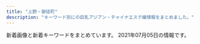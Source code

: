 ```yaml
---
title: "上野・御徒町"
description: "キーワード別にの巨乳アジアン・チャイナエステ嬢情報をまとめました。"
---
```


新着画像と新着キーワードをまとめています。
2021年07月05日の情報です。

<DmmAffiliateIns />
<KeywordTable
  shops={
    [
    {
        "name": "\u7652\u3057\u306e\u5bb6",
        "url": "http://www.iyashinoie.mensest.com/",
        "img_links": [
            "http://www.iyashinoie.mensest.com/img/nav-002.png",
            "http://www.iyashinoie.mensest.com/img/tel.png",
            "http://www.iyashinoie.mensest.com/img/nav-003.png",
            "http://www.iyashinoie.mensest.com/img/nav-005.png",
            "http://www.iyashinoie.mensest.com/img/top01.png",
            "http://www.iyashinoie.mensest.com/files/006.jpg",
            "http://www.iyashinoie.mensest.com/files/002.jpg",
            "http://www.iyashinoie.mensest.com/img/stb.jpg",
            "http://www.iyashinoie.mensest.com/img/nav-006.png",
            "http://www.iyashinoie.mensest.com/files/001.jpg",
            "http://www.iyashinoie.mensest.com/img/nav-004.png",
            "http://www.iyashinoie.mensest.com/files/005.jpg",
            "http://www.iyashinoie.mensest.com/img/stt.jpg",
            "http://www.iyashinoie.mensest.com/files/003.jpg",
            "http://www.iyashinoie.mensest.com/img/nav-001.png"
        ],
        "keywords": {
            "C": 1,
            "87": 3,
            "86": 2,
            "D": 4
        },
        "station": "\u6d45\u8349\u99c5"
    },
    {
        "keywords": {
            "E": 17,
            "C": 12,
            "D": 7
        },
        "name": "Oriental Spa",
        "url": "https://mens-esthe.work/",
        "station": "JR\u5fa1\u5f92\u753a\u99c5\u5357\u53e3",
        "img_links": [
            "https://mens-esthe.work/wp/wp-content/uploads/2021/06/linko03.png",
            "https://ueno-mensesthe.com/icon/twitter.png",
            "https://mens-esthe.work/room/room-l4.jpg",
            "https://mens-esthe.work/images/main-small.jpg",
            "https://mens-esthe.work/wp/wp-content/uploads/2021/06/linko05.png",
            "https://mens-esthe.work/wp/wp-content/themes/twentyfifteen/img/no_image.png",
            "https://mens-esthe.work/icon/yelp.png",
            "https://mens-esthe.work/wp/wp-content/uploads/2021/05/hana02.png",
            "https://mens-esthe.work/room/room-l3.jpg",
            "https://mens-esthe.work/icon/line.png",
            "https://ueno-mensesthe.com/icon/facebook.png",
            "https://mens-esthe.work/wp/wp-content/uploads/2021/05/nana01.png",
            "https://mens-esthe.work/footer/footer-tel.png",
            "https://mens-esthe.work/room/room-l1.jpg",
            "https://mens-esthe.work/room/room-l2.jpg",
            "https://mens-esthe.work/images/main-top.jpg",
            "https://ueno-mensesthe.com/icon/line.png",
            "https://mens-esthe.work/wp/wp-content/uploads/2021/06/linko02.png",
            "https://mens-esthe.work/icon/facebook.png",
            "https://mens-esthe.work/images/flower.png",
            "https://mens-esthe.work/images/qrcode.png",
            "https://mens-esthe.work/wp/wp-content/uploads/2021/06/miki02.png",
            "https://mens-esthe.work/wp/wp-content/uploads/2021/06/linko01.png",
            "https://ueno-mensesthe.com/icon/yelp.png",
            "https://mens-esthe.work/wp/wp-content/uploads/2021/06/aki01.png",
            "https://mens-esthe.work/wp/wp-content/uploads/2021/05/momo01.png",
            "https://mens-esthe.work/images/top3.jpg",
            "https://mens-esthe.work/images/clear.png",
            "https://mens-esthe.work/footer/footer-line.png",
            "https://mens-esthe.work/wp/wp-content/uploads/2021/06/hime01.png",
            "https://mens-esthe.work/wp/wp-content/uploads/2021/07/hime02.png",
            "https://mens-esthe.work/images/top1.jpg",
            "https://mens-esthe.work/images/top2.jpg",
            "https://mens-esthe.work/footer/footer-staff.png",
            "https://mens-esthe.work/icon/twitter.png"
        ]
    },
    {
        "img_links": [
            "https://oka-relax.tokyo/wp-content/themes/este/img/tel_footer.png",
            "https://oka-relax.tokyo/wp-content/themes/este/img/tel_header.png",
            "https://oka-relax.tokyo/wp-content/uploads/2021/06/987621micasa.jpg",
            "https://oka-relax.tokyo/wp-content/uploads/2021/05/8972615micasa.jpg",
            "https://oka-relax.tokyo/wp-content/themes/este/img/13.jpg",
            "https://oka-relax.tokyo/wp-content/themes/este/img/top-img02.png",
            "https://oka-relax.tokyo/wp-content/themes/este/img/14.jpg",
            "https://oka-relax.tokyo/wp-content/themes/este/img/call.png",
            "https://oka-relax.tokyo/wp-content/themes/este/img/11.jpg",
            "https://oka-relax.tokyo/wp-content/themes/este/img/12.jpg",
            "https://oka-relax.tokyo/wp-content/themes/este/img/top-img01.png",
            "https://oka-relax.tokyo/wp-content/uploads/2021/05/3456789micasa.jpg",
            "https://oka-relax.tokyo/wp-content/uploads/2021/06/9087612micasa.jpg"
        ],
        "url": "https://oka-relax.tokyo/",
        "name": "Micasa \uff5e\u30df\u30fb\u30ab\u30fc\u30b5\uff5e",
        "keywords": {
            "E": 4,
            "D": 6
        },
        "station": "JR\u5fa1\u5f92\u753a\u99c5\u5357\u53e3"
    },
    {
        "name": "\u7652\u3057\u5c4b",
        "url": "https://u-este.com/",
        "station": "JR\u5fa1\u5f92\u753a\u99c5\u5317\u53e3",
        "keywords": {
            "\u30bb\u30af\u30b7\u30fc": 2,
            "D": 25,
            "C": 7,
            "F": 3,
            "E": 13
        },
        "img_links": [
            "https://u-este.com/wp-content/themes/este/img/top-img05.png",
            "https://u-este.com/wp-content/uploads/2021/02/draytfusgyiho.jpg",
            "https://u-este.com/wp-content/themes/este/img/top-img04b.png",
            "https://u-este.com/wp-content/uploads/2021/02/sajiojaiolaksa.jpg",
            "https://u-este.com/wp-content/uploads/2021/02/121iyashia.jpg",
            "https://u-este.com/wp-content/uploads/2021/02/03ioasjiassaa.jpg",
            "https://u-este.com/wp-content/themes/este/img/1.jpg",
            "https://u-este.com/wp-content/uploads/2021/02/stadyfuygaiho.jpg",
            "https://u-este.com/wp-content/uploads/2021/02/01sajioakla.jpg",
            "https://u-este.com/wp-content/uploads/2021/02/11iyashia.jpg",
            "https://u-este.com/wp-content/uploads/2021/02/aertdyfugiho.jpg",
            "https://u-este.com/wp-content/themes/este/img/2.jpg",
            "https://u-este.com/wp-content/themes/este/img/top-img02.png",
            "https://u-este.com/wp-content/uploads/2021/02/sajiojaioaklakksla.jpg",
            "https://u-este.com/wp-content/uploads/2021/02/0hsaisjiaaaklaslka.jpg",
            "https://u-este.com/wp-content/uploads/2021/02/drtyfugihoj.jpg",
            "https://u-este.com/wp-content/uploads/2021/02/897s6aaiyashia.jpg",
            "https://u-este.com/wp-content/themes/este/img/top-img01.png",
            "https://u-este.com/wp-content/uploads/2021/02/2121iyashia.jpg",
            "https://u-este.com/wp-content/uploads/2021/02/01soaaklaa.jpg",
            "https://u-este.com/wp-content/uploads/2021/02/02jiosajsaklsa.jpg",
            "https://u-este.com/wp-content/uploads/2021/02/04shioajsioaklsa.jpg",
            "https://u-este.com/wp-content/uploads/2021/02/02sioajsioasa.jpg",
            "https://u-este.com/wp-content/themes/este/img/3.jpg",
            "https://u-este.com/wp-content/uploads/2021/02/shiauiaas.jpg",
            "https://u-este.com/wp-content/themes/este/img/4.jpg",
            "https://u-este.com/wp-content/themes/este/img/tel_header.png",
            "https://u-este.com/wp-content/uploads/2021/02/srdaytfuygiho.jpg",
            "https://u-este.com/wp-content/themes/este/img/call.png",
            "https://u-este.com/wp-content/uploads/2021/02/hsaosjiaklakla.jpg",
            "https://u-este.com/wp-content/themes/este/img/tel_footer.png"
        ]
    },
    {
        "keywords": {
            "C": 2,
            "F": 4,
            "88": 8,
            "87": 14,
            "83": 2,
            "G": 4,
            "86": 2,
            "E": 4,
            "D": 12
        },
        "name": "COCO-GARDEN",
        "img_links": [
            "http://www.cocogarden.link/files/092.jpg",
            "http://www.cocogarden.link/files/091-03.jpg",
            "http://www.cocogarden.link/files/094.jpg",
            "http://www.cocogarden.link/files/037-02.jpg",
            "http://www.cocogarden.link/files/058-03.jpg",
            "http://www.cocogarden.link/files/076-03.jpg",
            "http://www.cocogarden.link/images/koko_200x40.png",
            "http://www.cocogarden.link/files/086.jpg",
            "http://www.cocogarden.link/files/072.jpg",
            "http://www.cocogarden.link/files/091-02.jpg",
            "http://www.cocogarden.link/images/mobile.jpg",
            "http://www.cocogarden.link/files/086-02.jpg",
            "http://www.cocogarden.link/files/093.jpg",
            "http://www.cocogarden.link/files/080-03.jpg",
            "http://www.cocogarden.link/files/090-02.jpg",
            "http://www.cocogarden.link/files/086-03.jpg",
            "http://www.cocogarden.link/files/059-02.jpg",
            "http://www.cocogarden.link/files/080.jpg",
            "http://www.cocogarden.link/files/072-03.jpg",
            "http://www.cocogarden.link/files/076.jpg",
            "http://www.cocogarden.link/images/1.jpg",
            "http://www.cocogarden.link/files/090.jpg",
            "http://www.cocogarden.link/files/059.jpg",
            "http://www.cocogarden.link/files/092-03.jpg",
            "http://www.cocogarden.link/images/top1.jpg",
            "http://www.cocogarden.link/files/075.jpg",
            "http://www.cocogarden.link/files/072-02.jpg",
            "http://www.cocogarden.link/files/092-02.jpg",
            "http://www.cocogarden.link/images/end1.png",
            "http://www.cocogarden.link/images/nbj3.jpg",
            "http://www.cocogarden.link/files/091.jpg",
            "http://www.cocogarden.link/images/s_staff.jpg",
            "http://www.cocogarden.link/files/094-02.jpg",
            "http://www.cocogarden.link/files/093-03.jpg",
            "http://www.cocogarden.link/files/058-02.jpg",
            "http://www.cocogarden.link/files/037-03.jpg",
            "http://www.cocogarden.link/images/s_news.jpg",
            "http://www.cocogarden.link/images/s_pick.jpg",
            "http://www.cocogarden.link/files/037.jpg",
            "http://www.cocogarden.link/files/090-03.jpg",
            "http://www.cocogarden.link/files/093-02.jpg",
            "http://www.cocogarden.link/files/080-02.jpg",
            "http://www.cocogarden.link/files/094-03.jpg",
            "http://www.cocogarden.link/files/075-02.jpg",
            "http://www.cocogarden.link/files/058.jpg",
            "http://www.cocogarden.link/files/075-03.jpg",
            "http://www.cocogarden.link/images/s_info.jpg",
            "http://www.cocogarden.link/images/top.jpg",
            "http://www.cocogarden.link/files/059-03.jpg",
            "http://www.cocogarden.link/files/076-02.jpg"
        ],
        "url": "http://www.cocogarden.link/",
        "station": "JR\u5fa1\u5f92\u753a\u99c5\u5317\u53e3"
    },
    {
        "img_links": [
            "http://for-you-ueno.net/lib/img/cast1/img1-s.jpg",
            "http://for-you-ueno.net/lib/img/cast6/img2-s.jpg",
            "http://for-you-ueno.net/lib/img/cast2/img1.jpg",
            "http://for-you-ueno.net/lib/img/cast2/img3.jpg",
            "http://for-you-ueno.net/lib/img/slide2-1.jpg",
            "http://for-you-ueno.net/lib/img/cp-desc1.png",
            "http://for-you-ueno.net/lib/img/cast6/img3.jpg",
            "http://for-you-ueno.net/lib/img/cp-desc2-1.png",
            "http://for-you-ueno.net/lib/img/plan-ttl.png",
            "http://for-you-ueno.net/lib/img/cp-sub1.png",
            "http://for-you-ueno.net/lib/img/cp-sub2.png",
            "http://for-you-ueno.net/lib/img/cast2/img1-s.jpg",
            "http://for-you-ueno.net/lib/img/cast6/img2.jpg",
            "http://for-you-ueno.net/lib/img/cast1/img2-s.jpg",
            "http://for-you-ueno.net/lib/img/course-ttl.png",
            "http://for-you-ueno.net/lib/img/cast5/img2-s.jpg",
            "http://for-you-ueno.net/lib/img/cast6/img3-s.jpg",
            "http://for-you-ueno.net/lib/img/tel2.png",
            "http://for-you-ueno.net/lib/img/cast3/img3-s.jpg",
            "http://for-you-ueno.net/lib/img/cast6/img1-s.jpg",
            "http://for-you-ueno.net/lib/img/info-ttl.png",
            "http://for-you-ueno.net/lib/img/slide2-3.jpg",
            "http://for-you-ueno.net/lib/img/address2.png",
            "http://for-you-ueno.net/lib/img/other.png",
            "http://for-you-ueno.net/lib/img/cast5/img3-s.jpg",
            "http://for-you-ueno.net/lib/img/open.png",
            "http://for-you-ueno.net/lib/img/cast4/img1.jpg",
            "http://for-you-ueno.net/lib/img/h1.png",
            "http://for-you-ueno.net/lib/img/cast.png",
            "http://for-you-ueno.net/lib/img/cast3/img2-s.jpg",
            "http://for-you-ueno.net/lib/img/cp-desc1sp.png",
            "http://for-you-ueno.net/lib/img/cast2/img2-s.jpg",
            "http://for-you-ueno.net/lib/img/aroma.png",
            "http://for-you-ueno.net/lib/img/cast4/img1-s.jpg",
            "http://for-you-ueno.net/lib/img/cast4/img2-s.jpg",
            "http://for-you-ueno.net/lib/img/cast5/img3.jpg",
            "http://for-you-ueno.net/lib/img/plan.png",
            "http://for-you-ueno.net/lib/img/cast6/img1.jpg",
            "http://for-you-ueno.net/lib/img/phone.png",
            "http://for-you-ueno.net/lib/img/cast2/img3-s.jpg",
            "http://for-you-ueno.net/lib/img/course.png",
            "http://for-you-ueno.net/lib/img/slide2-4.jpg",
            "http://for-you-ueno.net/lib/img/cast1/img1.jpg",
            "http://for-you-ueno.net/lib/img/cast5/img1-s.jpg",
            "http://for-you-ueno.net/lib/img/cast3/img1.jpg",
            "http://for-you-ueno.net/lib/img/cast4/img2.jpg",
            "http://for-you-ueno.net/lib/img/cast-ttl.png",
            "http://for-you-ueno.net/lib/img/cast2/img2.jpg",
            "http://for-you-ueno.net/lib/img/cp-ttl.png",
            "http://for-you-ueno.net/lib/img/recommend.png",
            "http://for-you-ueno.net/lib/img/cast1/img2.jpg",
            "http://for-you-ueno.net/lib/img/gallery.png",
            "http://for-you-ueno.net/lib/img/cp-desc2-1sp.png",
            "http://for-you-ueno.net/lib/img/cast5/img1.jpg",
            "http://for-you-ueno.net/lib/img/cast5/img2.jpg",
            "http://for-you-ueno.net/lib/img/cast3/img1-s.jpg",
            "http://for-you-ueno.net/lib/img/cast3/img3.jpg",
            "http://for-you-ueno.net/lib/img/cast3/img2.jpg",
            "http://for-you-ueno.net/lib/img/slide2-2.jpg"
        ],
        "station": "JR\u4e0a\u91ce\u99c5\u6d45\u8349\u53e3",
        "name": "For You",
        "url": "http://for-you-ueno.net/",
        "keywords": {}
    },
    {
        "keywords": {},
        "img_links": [
            "http://kisyou.esjp.xyz/images/staff_bg.png",
            "http://kisyou.esjp.xyz/images/roomimg/R_1.jpg",
            "http://kisyou.esjp.xyz/images/pickup_line.png",
            "http://kisyou.esjp.xyz/girl/10.jpg",
            "http://kisyou.esjp.xyz/images/tel_footer.png",
            "http://kisyou.esjp.xyz/girl/6.jpg",
            "http://kisyou.esjp.xyz/images/roomimg/R_4.jpg",
            "http://kisyou.esjp.xyz/images/newsbg.png",
            "http://kisyou.esjp.xyz/images/mobile_bg.png",
            "http://kisyou.esjp.xyz/girl/1.jpg",
            "http://kisyou.esjp.xyz/images/roomimg/R_2.jpg",
            "http://kisyou.esjp.xyz/images/topbg.jpg",
            "http://kisyou.esjp.xyz/girl/3.jpg",
            "http://kisyou.esjp.xyz/images/roomimg/R_3.jpg",
            "http://kisyou.esjp.xyz/girl/2.jpg"
        ],
        "station": "\u6d45\u8349\u99c5",
        "name": "\u3082\u307f\u826f",
        "url": "http://kisyou.esjp.xyz/"
    },
    {
        "station": "\u7530\u539f\u753a\u99c51\u756a\u51fa\u53e3",
        "img_links": [
            "http://verybeauty.info/staffPhoto/b20200531164041.jpg",
            "http://verybeauty.info/js/sliderLine/slide_next.png",
            "http://verybeauty.info/js/sliderLine/slide_prev.png",
            "http://verybeauty.info/staffPhoto/s20200118192201.jpg",
            "http://verybeauty.info/staffPhoto/s20200531164502.jpg",
            "http://verybeauty.info/images/mobile.jpg",
            "http://verybeauty.info/staffPhoto/s20170527134756.jpg",
            "http://verybeauty.info/staffPhoto/s20200531164041.jpg",
            "http://verybeauty.info/images/store/06.jpg",
            "http://verybeauty.info/staffPhoto/b20210621174816.jpg",
            "http://verybeauty.info/staffPhoto/b20170527134149.jpg",
            "http://verybeauty.info/staffPhoto/s20191018113136.jpg",
            "http://verybeauty.info/staffPhoto/b20191018113136.jpg",
            "http://verybeauty.info/images/store/01.jpg",
            "http://verybeauty.info/staffPhoto/b20201016143638.jpg",
            "http://verybeauty.info/staffPhoto/s20210621174816.jpg",
            "http://verybeauty.info/staffPhoto/s20201016143638.jpg",
            "http://verybeauty.info/images/returnBtn.png",
            "http://verybeauty.info/images/store/05.jpg",
            "http://verybeauty.info/staffPhoto/s20170527134149.jpg",
            "http://verybeauty.info/staffPhoto/b20170527134756.jpg",
            "http://verybeauty.info/staffPhoto/s20201016143712.jpg",
            "http://verybeauty.info/images/store/02.jpg"
        ],
        "keywords": {
            "85": 1,
            "D": 1,
            "88": 2,
            "86": 1
        },
        "url": "http://verybeauty.info/",
        "name": "\u862d\u82b1 \u30e9\u30f3\u30ab"
    },
    {
        "img_links": [
            "http://sparrow.jpest.net/uploads//sites/22/2020/10/r1.jpg",
            "http://sparrow.jpest.net/uploads//sites/22/2020/10/top-4.png",
            "http://sparrow.jpest.net/uploads//sites/22/2020/10/g2-4-1.jpg",
            "http://sparrow.jpest.net/uploads//sites/22/2020/10/g2-4.jpg",
            "http://sparrow.jpest.net/uploads//sites/22/2020/10/concept.png",
            "http://sparrow.jpest.net/uploads//sites/22/2020/10/g2-5.jpg",
            "http://sparrow.jpest.net/uploads//sites/22/2020/10/r3.jpg",
            "http://sparrow.jpest.net/uploads//sites/22/2020/10/g1-5.jpg",
            "http://sparrow.jpest.net/uploads//sites/22/2020/10/r2.jpg",
            "http://sparrow.jpest.net/uploads//sites/22/2020/10/r4.jpg",
            "http://sparrow.jpest.net/uploads//sites/22/2020/10/tel_header-1-1024x267.png"
        ],
        "station": "JR\u5fa1\u5f92\u753a\u99c5\u5357\u53e3",
        "keywords": {},
        "url": "http://sparrow.jpest.net/",
        "name": "Sparrow\u30fb\u30b9\u30d1\u30ed\u30fc"
    },
    {
        "name": "\u30de\u30fc\u30ad\u30e5\u30ea\u30fcMERCURY",
        "keywords": {
            "C": 24,
            "E": 5,
            "89": 31,
            "90": 4,
            "88": 8,
            "D": 11
        },
        "station": "JR\u5fa1\u5f92\u753a\u99c5\u5357\u53e3",
        "url": "http://foryou-es.info/",
        "img_links": [
            "http://www.foryou-es.info/img/seiko.png",
            "http://www.foryou-es.info/sp/img/saki1.jpg",
            "http://foryou-es.info/img/hina1.jpg",
            "http://www.foryou-es.info/images/interior1.png",
            "http://www.foryou-es.info/img/miki1.jpg",
            "http://foryou-es.info/img/rora1.jpg",
            "http://www.foryou-es.info/img/yuri2.jpg",
            "http://www.foryou-es.info/img/riko4.jpg",
            "http://foryou-es.info/img/miki1.jpg",
            "http://www.foryou-es.info/sp/staff/yui.png",
            "http://foryou-es.info/img/yuri2.jpg",
            "http://foryou-es.info/img/sara2.jpg",
            "http://www.foryou-es.info/images/zy.png",
            "http://foryou-es.info/img/yui1.jpg",
            "http://www.foryou-es.info/sp/img/seiko.png",
            "http://foryou-es.info/images/si.png",
            "http://www.foryou-es.info/sp/images/tel.jpg",
            "http://foryou-es.info/img/sia3.jpg",
            "http://foryou-es.info/img/saki2.jpg",
            "http://www.foryou-es.info/img/yui2.jpg",
            "http://www.foryou-es.info/sp/images/sm.jpg",
            "http://www.foryou-es.info/sp/img/riko.png",
            "http://www.foryou-es.info/img/sia1.jpg",
            "http://www.foryou-es.info/img/sara.png",
            "http://www.foryou-es.info/sp/img/honey3.jpg",
            "http://www.foryou-es.info/img/saki3.jpg",
            "http://www.foryou-es.info/img/sia2.jpg",
            "http://www.foryou-es.info/img/saki.png",
            "http://www.foryou-es.info/img/rora2.jpg",
            "http://www.foryou-es.info/sp/images/top.jpg",
            "http://www.foryou-es.info/images/interior_t.jpg",
            "http://www.foryou-es.info/img/rora.png",
            "http://www.foryou-es.info/images/news.jpg",
            "http://foryou-es.info/images/tp.png",
            "http://foryou-es.info/img/riko3.jpg",
            "http://foryou-es.info/images/so.jpg",
            "http://www.foryou-es.info/img/yuri1.jpg",
            "http://www.foryou-es.info/img/saki1.jpg",
            "http://www.foryou-es.info/sp/img/honey2.jpg",
            "http://www.foryou-es.info/img/riko2.jpg",
            "http://www.foryou-es.info/sp/images/news.png",
            "http://foryou-es.info/images/tt.png",
            "http://foryou-es.info/img/honey3.jpg",
            "http://foryou-es.info/images/newface.jpg",
            "http://www.foryou-es.info/img/rora1.jpg",
            "http://www.foryou-es.info/sp/img/sara.png",
            "http://foryou-es.info/images/interior1.png",
            "http://www.foryou-es.info/img/yui3.jpg",
            "http://www.foryou-es.info/images/tel.png",
            "http://foryou-es.info/img/saki.png",
            "http://foryou-es.info/images/sa.jpg",
            "http://foryou-es.info/images/zy.png",
            "http://foryou-es.info/img/riko4.jpg",
            "http://www.foryou-es.info/sp/img/hina3.jpg",
            "http://www.foryou-es.info/sp/img/honey1.jpg",
            "http://www.foryou-es.info/images/rem.jpg",
            "http://www.foryou-es.info/images/info.jpg",
            "http://foryou-es.info/img/honey1.jpg",
            "http://www.foryou-es.info/images/sa.jpg",
            "http://www.foryou-es.info/img/sia4.jpg",
            "http://foryou-es.info/img/rora3.jpg",
            "http://foryou-es.info/images/news.jpg",
            "http://www.foryou-es.info/images/tt.png",
            "http://www.foryou-es.info/sp/images/newsb.jpg",
            "http://www.foryou-es.info/sp/staff/saki.png",
            "http://foryou-es.info/img/sia2.jpg",
            "http://www.foryou-es.info/sp/img/saki2.jpg",
            "http://www.foryou-es.info/sp/images/newface.png",
            "http://www.foryou-es.info/sp/images/pc.jpg",
            "http://www.foryou-es.info/images/staff_t.jpg",
            "http://www.foryou-es.info/img/sara2.jpg",
            "http://www.foryou-es.info/sp/images/rec3.jpg",
            "http://www.foryou-es.info/img/yui.png",
            "http://www.foryou-es.info/sp/images/rec2.jpg",
            "http://www.foryou-es.info/sp/img/hina1.jpg",
            "http://www.foryou-es.info/img/riko1.jpg",
            "http://www.foryou-es.info/sp/images/ac2.jpg",
            "http://foryou-es.info/img/yui.png",
            "http://foryou-es.info/img/sara.png",
            "http://foryou-es.info/img/sia1.jpg",
            "http://www.foryou-es.info/img/miki.png",
            "http://www.foryou-es.info/images/mobile.jpg",
            "http://www.foryou-es.info/sp/img/sara2.jpg",
            "http://foryou-es.info/img/sara1.jpg",
            "http://foryou-es.info/img/hina3.jpg",
            "http://foryou-es.info/img/rora4.jpg",
            "http://foryou-es.info/img/riko.png",
            "http://www.foryou-es.info/img/sara3.jpg",
            "http://www.foryou-es.info/sp/menu/top.jpg",
            "http://www.foryou-es.info/img/hina2.jpg",
            "http://foryou-es.info/img/saki3.jpg",
            "http://foryou-es.info/img/hina4.jpg",
            "http://www.foryou-es.info/sp/img/hina2.jpg",
            "http://www.foryou-es.info/img/hina.png",
            "http://www.foryou-es.info/sp/img/honey.png",
            "http://foryou-es.info/images/tel.png",
            "http://www.foryou-es.info/images/si.png",
            "http://www.foryou-es.info/img/miki3.jpg",
            "http://foryou-es.info/images/ac.jpg",
            "http://www.foryou-es.info/sp/images/ac1.jpg",
            "http://www.foryou-es.info/sp/img/hina4.jpg",
            "http://foryou-es.info/img/miki3.jpg",
            "http://foryou-es.info/images/info.jpg",
            "http://foryou-es.info/img/hina2.jpg",
            "http://www.foryou-es.info/img/yuri3.jpg",
            "http://www.foryou-es.info/img/sia.png",
            "http://www.foryou-es.info/sp/img/sia.png",
            "http://www.foryou-es.info/img/hina4.jpg",
            "http://foryou-es.info/img/sara3.jpg",
            "http://www.foryou-es.info/images/sirase.jpg",
            "http://www.foryou-es.info/img/hina3.jpg",
            "http://www.foryou-es.info/sp/img/saki3.jpg",
            "http://www.foryou-es.info/img/honey.png",
            "http://www.foryou-es.info/sp/images/staff_t.jpg",
            "http://www.foryou-es.info/img/sia3.jpg",
            "http://www.foryou-es.info/sp/img/yui2.jpg",
            "http://foryou-es.info/img/seiko.png",
            "http://www.foryou-es.info/images/so.jpg",
            "http://www.foryou-es.info/sp/images/time.jpg",
            "http://foryou-es.info/images/staff_t.jpg",
            "http://foryou-es.info/images/koko_200x40.png",
            "http://www.foryou-es.info/sp/staff/yuri.png",
            "http://www.foryou-es.info/img/hina1.jpg",
            "http://www.foryou-es.info/img/miki2.jpg",
            "http://www.foryou-es.info/img/rora3.jpg",
            "http://foryou-es.info/img/hina.png",
            "http://www.foryou-es.info/img/riko.png",
            "http://www.foryou-es.info/sp/images/rec1.jpg",
            "http://www.foryou-es.info/images/ac.jpg",
            "http://www.foryou-es.info/img/honey2.jpg",
            "http://foryou-es.info/img/sia.png",
            "http://foryou-es.info/images/rem.jpg",
            "http://foryou-es.info/images/interior.jpg",
            "http://www.foryou-es.info/sp/menu/interior.jpg",
            "http://foryou-es.info/img/saki1.jpg",
            "http://www.foryou-es.info/img/honey3.jpg",
            "http://www.foryou-es.info/sp/img/yui3.jpg",
            "http://foryou-es.info/img/honey2.jpg",
            "http://www.foryou-es.info/sp/img/miki.png",
            "http://www.foryou-es.info/images/interior.jpg",
            "http://foryou-es.info/img/miki2.jpg",
            "http://www.foryou-es.info/img/yui1.jpg",
            "http://www.foryou-es.info/sp/img/yui1.jpg",
            "http://www.foryou-es.info/sp/img/sara3.jpg",
            "http://foryou-es.info/images/interior_t.jpg",
            "http://foryou-es.info/img/miki.png",
            "http://www.foryou-es.info/images/blog.jpg",
            "http://foryou-es.info/img/yui2.jpg",
            "http://foryou-es.info/img/sia4.jpg",
            "http://www.foryou-es.info/img/honey1.jpg",
            "http://www.foryou-es.info/sp/img/yui.png",
            "http://foryou-es.info/img/yuri1.jpg",
            "http://foryou-es.info/images/sirase.jpg",
            "http://foryou-es.info/img/yuri.png",
            "http://www.foryou-es.info/images/sm.jpg",
            "http://www.foryou-es.info/sp/menu/staff.jpg",
            "http://foryou-es.info/img/rora2.jpg",
            "http://foryou-es.info/img/yuri3.jpg",
            "http://www.foryou-es.info/sp/img/rora.png",
            "http://www.foryou-es.info/images/newface.jpg",
            "http://foryou-es.info/images/blog.jpg",
            "http://www.foryou-es.info/img/saki2.jpg",
            "http://www.foryou-es.info/sp/img/saki.png",
            "http://foryou-es.info/img/riko2.jpg",
            "http://www.foryou-es.info/img/yuri.png",
            "http://www.foryou-es.info/sp/img/sara1.jpg",
            "http://www.foryou-es.info/img/riko3.jpg",
            "http://www.foryou-es.info/sp/images/head.jpg",
            "http://foryou-es.info/img/riko1.jpg",
            "http://www.foryou-es.info/images/tp.png",
            "http://www.foryou-es.info/images/koko_200x40.png",
            "http://foryou-es.info/images/mobile.jpg",
            "http://foryou-es.info/img/yui3.jpg",
            "http://www.foryou-es.info/img/rora4.jpg",
            "http://foryou-es.info/img/honey.png",
            "http://www.foryou-es.info/sp/images/ac3.jpg",
            "http://www.foryou-es.info/sp/img/yuri.png",
            "http://foryou-es.info/images/sm.jpg",
            "http://foryou-es.info/img/rora.png",
            "http://www.foryou-es.info/sp/img/hina.png",
            "http://www.foryou-es.info/img/sara1.jpg"
        ]
    },
    {
        "url": "http://www.turu.esraku.com/",
        "name": "\u9db4",
        "img_links": [
            "http://www.turu.esraku.com/files/001-02.jpg",
            "http://www.turu.esraku.com/files/005.jpg",
            "http://www.turu.esraku.com/files/003.jpg",
            "http://www.turu.esraku.com/files/005-02.jpg",
            "http://www.turu.esraku.com/photo_news/upimg/1123760c6a00227706_0.jpg",
            "http://www.turu.esraku.com/files/001.jpg",
            "http://www.turu.esraku.com/files/007-02.jpg",
            "https://aromamore.tokyo/images/dummy.png",
            "http://www.turu.esraku.com/files/007.jpg",
            "http://www.turu.esraku.com/files/004-02.jpg",
            "http://www.turu.esraku.com/files/004.jpg",
            "http://www.turu.esraku.com/photo_news/upimg/2585860d003f1a40e0_0.jpg",
            "http://www.turu.esraku.com/files/002.jpg",
            "http://www.turu.esraku.com/files/003-02.jpg",
            "http://www.turu.esraku.com/files/002-02.jpg",
            "http://www.turu.esraku.com/images/dummy.png"
        ],
        "station": "\u6d45\u8349\u99c52\u756a\u51fa\u53e3",
        "keywords": {
            "F": 4,
            "D": 53,
            "84": 1,
            "C": 2,
            "86": 12,
            "87": 45,
            "88": 2,
            "E": 3,
            "\u30bb\u30af\u30b7\u30fc": 1,
            "85": 2
        }
    },
    {
        "station": "JR\u4e0a\u91ce\u99c5\u6d45\u8349\u53e3",
        "name": "\u6708\u591c",
        "url": "http://www.rosa-es.info/",
        "keywords": {
            "85": 1,
            "D": 4,
            "86": 2,
            "87": 1,
            "88": 1,
            "C": 2,
            "E": 6,
            "89": 1
        },
        "img_links": [
            "http://www.rosa-es.info/img/pic/int1.jpg",
            "http://www.rosa-es.info/img/pic/int2.jpg",
            "http://www.rosa-es.info/staff/yuki1.jpg",
            "http://www.rosa-es.info/img/loader.png",
            "http://www.rosa-es.info/staff/yumi.jpg",
            "http://www.rosa-es.info/staff/yuri1.jpg",
            "http://www.rosa-es.info/staff/yuri2.jpg",
            "http://www.rosa-es.info/staff/koko.jpg",
            "http://www.rosa-es.info/img/pic/slide_2.jpg",
            "http://www.rosa-es.info/staff/yuri.jpg",
            "http://www.rosa-es.info/staff/nana.jpg",
            "http://www.rosa-es.info/staff/nana2.jpg",
            "http://www.rosa-es.info/staff/yumi1.jpg",
            "http://www.rosa-es.info/img/pic/int4.jpg",
            "http://www.rosa-es.info/staff/yumi2.jpg",
            "http://www.rosa-es.info/staff/yuki2.jpg",
            "http://www.rosa-es.info/staff/rara1.jpg",
            "http://www.rosa-es.info/staff/yuki.jpg",
            "http://www.rosa-es.info/staff/rara2.jpg",
            "http://www.rosa-es.info/img/pic/slide_1.jpg",
            "http://www.rosa-es.info/staff/koko1.jpg",
            "http://www.rosa-es.info/staff/rara.jpg",
            "http://www.rosa-es.info/staff/koko2.jpg",
            "http://www.rosa-es.info/staff/nana1.jpg",
            "http://www.rosa-es.info/img/pic/int3.jpg"
        ]
    },
    {
        "keywords": {
            "85": 2,
            "86": 2,
            "83": 2,
            "90": 2,
            "84": 2
        },
        "img_links": [
            "https://okachi-mg.com/images/ks21-17.jpg",
            "https://okachi-mg.com/images/index_03.png",
            "http://www.okachi-mg.com/images/ks21-14.jpg",
            "https://okachi-mg.com/images/4.jpg",
            "https://okachi-mg.com/images/ks20-9.jpg",
            "http://www.okachi-mg.com/images/index_07.png",
            "https://okachi-mg.com/images/ks21-10.jpg",
            "https://okachi-mg.com/images/index_05.png",
            "https://okachi-mg.com/images/ks21-14.jpg",
            "http://www.okachi-mg.com/images/4.jpg",
            "https://okachi-mg.com/images/index_06.png",
            "http://www.okachi-mg.com/images/index_03.png",
            "http://www.okachi-mg.com/images/ks21-17.jpg",
            "https://okachi-mg.com/images/index_18.jpg",
            "http://www.okachi-mg.com/images/ks20-9.jpg",
            "https://okachi-mg.com/images/index_07.png",
            "http://www.okachi-mg.com/images/index_18.jpg",
            "https://okachi-mg.com/images/esk2.jpg",
            "http://www.okachi-mg.com/images/index_09.png",
            "http://www.okachi-mg.com/images/a0.jpg",
            "http://www.okachi-mg.com/images/index_06.png",
            "http://www.okachi-mg.com/images/index_08.png",
            "https://okachi-mg.com/images/index_20.jpg",
            "https://okachi-mg.com/images/index_19.jpg",
            "http://www.okachi-mg.com/images/index_05.png",
            "http://www.okachi-mg.com/images/ks20-9t.jpg",
            "http://www.okachi-mg.com/images/1.jpg",
            "http://www.okachi-mg.com/images/index_19.jpg",
            "https://okachi-mg.com/images/index_02.png",
            "https://okachi-mg.com/images/index_09.png",
            "https://okachi-mg.com/images/1.jpg",
            "https://okachi-mg.com/images/index_08.png",
            "http://www.okachi-mg.com/images/index_20.jpg",
            "https://okachi-mg.com/images/ks21-4.jpg",
            "http://www.okachi-mg.com/images/esk2.jpg",
            "http://www.okachi-mg.com/images/ks21-4.jpg",
            "https://okachi-mg.com/images/ks20-9t.jpg",
            "http://www.okachi-mg.com/images/index_02.png",
            "http://www.okachi-mg.com/images/ks21-10.jpg",
            "https://okachi-mg.com/images/a0.jpg"
        ],
        "url": "https://okachi-mg.com/",
        "station": "JR\u5fa1\u5f92\u753a\u99c5\u5357\u53e3",
        "name": "\u559c\u624b-\u304d\u3057\u3085-"
    },
    {
        "keywords": {},
        "station": "JR\u5fa1\u5f92\u753a\u99c5\u5357\u53e3",
        "img_links": [
            "http://zoey.mssg.jp/images/top/top_03.jpg",
            "http://zoey.mssg.jp/images/top/top_05.jpg",
            "http://zoey.mssg.jp/images/home/top.jpg",
            "http://zoey.mssg.jp/images/top/top_04.jpg",
            "http://zoey.mssg.jp/images/top/top_08.png",
            "http://zoey.mssg.jp/images/top/top_06.jpg",
            "http://zoey.mssg.jp/images/top/top_02.jpg",
            "http://zoey.mssg.jp/images/page_top.png",
            "http://zoey.mssg.jp/images/staff_image/staf_010a.jpg",
            "http://zoey.mssg.jp/images/top/top_01.jpg"
        ],
        "name": "ZOEY \u30be\u30fc\u30a4",
        "url": "http://zoey.mssg.jp"
    },
    {
        "img_links": [
            "http://ueno-miyabi.work/sp/images/head.jpg",
            "http://ueno-miyabi.work/sp/images/topgirl.jpg",
            "http://ueno-miyabi.work/images/news_t.jpg",
            "http://ueno-miyabi.work/sp/img/yuyu2.jpg",
            "http://ueno-miyabi.work/sp/images/news.jpg",
            "http://ueno-miyabi.work/images/rec2.jpg",
            "http://ueno-miyabi.work/sp/staff/haru.jpg",
            "http://ueno-miyabi.work/sp/menu/top.jpg",
            "http://ueno-miyabi.work/images/sys.png",
            "http://ueno-miyabi.work/staff/jun.jpg",
            "http://ueno-miyabi.work/sp/images/staff_t.jpg",
            "http://ueno-miyabi.work/img/ai1.jpg",
            "http://ueno-miyabi.work/sp/images/footer.jpg",
            "http://ueno-miyabi.work/images/2.jpg",
            "http://ueno-miyabi.work/sp/images/tel.jpg",
            "http://ueno-miyabi.work/sp/images/5.png",
            "http://ueno-miyabi.work/sp/images/2.png",
            "http://ueno-miyabi.work/sp/staff/yuyu.jpg",
            "http://ueno-miyabi.work/sp/staff/jun.jpg",
            "http://ueno-miyabi.work/sp/images/ts.jpg",
            "http://ueno-miyabi.work/sp/img/haru1.jpg",
            "http://ueno-miyabi.work/sp/images/int1.jpg",
            "http://ueno-miyabi.work/sp/images/sys.png",
            "http://ueno-miyabi.work/sp/images/ac1.jpg",
            "http://ueno-miyabi.work/images/rec1.png",
            "http://ueno-miyabi.work/sp/img/jun1.jpg",
            "http://ueno-miyabi.work/images/newsb.png",
            "http://ueno-miyabi.work/images/b2.jpg",
            "http://ueno-miyabi.work/sp/menu/staff.jpg",
            "http://ueno-miyabi.work/sp/images/1.png",
            "http://ueno-miyabi.work/sp/images/3.png",
            "http://ueno-miyabi.work/images/tg_t.jpg",
            "http://ueno-miyabi.work/images/tr.jpg",
            "http://ueno-miyabi.work/images/5.jpg",
            "http://ueno-miyabi.work/images/interior_t.jpg",
            "http://ueno-miyabi.work/sp/staff/nana.jpg",
            "http://ueno-miyabi.work/img/jun1.jpg",
            "http://ueno-miyabi.work/img/jun2.jpg",
            "http://ueno-miyabi.work/staff/ai.jpg",
            "http://ueno-miyabi.work/sp/staff/ai.jpg",
            "http://ueno-miyabi.work/images/ta.jpg",
            "http://ueno-miyabi.work/images/4.jpg",
            "http://ueno-miyabi.work/staff/nana.jpg",
            "http://ueno-miyabi.work/img/haru2.jpg",
            "http://ueno-miyabi.work/sp/images/rec2.jpg",
            "http://ueno-miyabi.work/images/int2.jpg",
            "http://ueno-miyabi.work/sp/img/nana1.jpg",
            "http://ueno-miyabi.work/images/concept.png",
            "http://ueno-miyabi.work/img/yuyu1.jpg",
            "http://ueno-miyabi.work/sp/images/rec1.png",
            "http://ueno-miyabi.work/sp/images/int2.jpg",
            "http://ueno-miyabi.work/images/int1.jpg",
            "http://ueno-miyabi.work/sp/img/haru2.jpg",
            "http://ueno-miyabi.work/sp/images/4.png",
            "http://ueno-miyabi.work/sp/images/ta.jpg",
            "http://ueno-miyabi.work/sp/images/interior_t.jpg",
            "http://ueno-miyabi.work/images/sm.jpg",
            "http://ueno-miyabi.work/images/1.jpg",
            "http://ueno-miyabi.work/images/3.jpg",
            "http://ueno-miyabi.work/images/b1.jpg",
            "http://ueno-miyabi.work/img/haru1.jpg",
            "http://ueno-miyabi.work/sp/img/yuyu1.jpg",
            "http://ueno-miyabi.work/sp/img/jun2.jpg",
            "http://ueno-miyabi.work/sp/images/newsb.png",
            "http://ueno-miyabi.work/staff/yuyu.jpg",
            "http://ueno-miyabi.work/img/yuyu2.jpg",
            "http://ueno-miyabi.work/images/staff_t.jpg",
            "http://ueno-miyabi.work/images/head.jpg",
            "http://ueno-miyabi.work/sp/img/ai1.jpg",
            "http://ueno-miyabi.work/images/rem.jpg",
            "http://ueno-miyabi.work/staff/haru.jpg",
            "http://ueno-miyabi.work/img/nana1.jpg"
        ],
        "url": "http://ueno-miyabi.work/",
        "station": "JR\u4e0a\u91ce\u99c5\u6d45\u8349\u53e3",
        "keywords": {},
        "name": "\u6975\u4e0a\u30e1\u30f3\u30ba\u30a8\u30b9\u30c6-\u96c5-"
    },
    {
        "img_links": [
            "http://rose.esmens.com/css/top-right02.png",
            "http://rose.esmens.com/css/staff/staff002.jpg",
            "http://rose.esmens.com/css/staff/staff003.jpg",
            "http://rose.esmens.com/css/nav/nav-005.png",
            "http://rose.esmens.com/css/nav/nav-001.png",
            "http://rose.esmens.com/css/cam01.jpg",
            "http://rose.esmens.com/css/nav/nav-004.png",
            "http://rose.esmens.com/css/staff/staff07.jpg",
            "http://rose.esmens.com/css/nav/nav-006.png",
            "http://rose.esmens.com/css/nav/nav-003.png",
            "http://rose.esmens.com/css/staff/staff01-a.jpg",
            "http://rose.esmens.com/css/staff/staff05.jpg",
            "http://rose.esmens.com/css/staff/staff08.jpg",
            "http://rose.esmens.com/css/nav/nav-002.png",
            "http://rose.esmens.com/css/tel.png",
            "http://rose.esmens.com/css/staff/staff01-b.jpg",
            "http://rose.esmens.com/css/staff/staff04.jpg",
            "http://rose.esmens.com/css/top-right-01.png"
        ],
        "name": "Rose",
        "keywords": {
            "86": 1,
            "C": 2,
            "90": 1,
            "E": 1,
            "87": 3,
            "D": 3,
            "85": 2
        },
        "station": "JR\u5fa1\u5f92\u753a\u99c5\u5317\u53e3",
        "url": "http://rose.esmens.com/"
    },
    {
        "img_links": [
            "http://biki-massage.work/img/fla3.jpg",
            "http://biki-massage.work/sp/img/t-a.jpg",
            "http://biki-massage.work/sp/img/s5.jpg",
            "http://biki-massage.work/img/s6.jpg",
            "http://biki-massage.work/sp/img/add.jpg",
            "http://biki-massage.work/img/sta2.jpg",
            "http://biki-massage.work/img/campian.jpg",
            "http://biki-massage.work/img/st3.jpg",
            "http://biki-massage.work/img/nos.jpg",
            "http://biki-massage.work/sp/img/s1.jpg",
            "http://biki-massage.work/img/st6.jpg",
            "http://biki-massage.work/img/st5.jpg",
            "http://biki-massage.work/img/sta1.jpg",
            "http://biki-massage.work/sp/img/s3.jpg",
            "http://biki-massage.work/sp/img/info.jpg",
            "http://biki-massage.work/img/s1.jpg",
            "http://biki-massage.work/img/sta4.jpg",
            "http://biki-massage.work/sp/img/tel.jpg",
            "http://biki-massage.work/sp/img/cam.jpg",
            "http://biki-massage.work/sp/img/p3.jpg",
            "http://biki-massage.work/sp/img/s6.jpg",
            "http://biki-massage.work/img/s4.jpg",
            "http://biki-massage.work/img/head.jpg",
            "http://biki-massage.work/sp/img/tit.jpg",
            "http://biki-massage.work/sp/img/botton.jpg",
            "http://biki-massage.work/sp/img/s2.jpg",
            "http://biki-massage.work/sp/img/pic.jpg",
            "http://biki-massage.work/img/s2.jpg",
            "http://biki-massage.work/img/botton.jpg",
            "http://biki-massage.work/img/st1.jpg",
            "http://biki-massage.work/img/st2.jpg",
            "http://biki-massage.work/img/sta5.jpg",
            "http://biki-massage.work/img/s3.jpg",
            "http://biki-massage.work/sp/img/pc.jpg",
            "http://biki-massage.work/sp/img/t-t.jpg",
            "http://biki-massage.work/sp/img/p6.jpg",
            "http://biki-massage.work/sp/img/time.jpg",
            "http://biki-massage.work/img/sta3.jpg",
            "http://biki-massage.work/sp/img/sys.jpg",
            "http://biki-massage.work/sp/img/s4.jpg",
            "http://biki-massage.work/img/st4.jpg",
            "http://biki-massage.work/img/mo.png",
            "http://biki-massage.work/sp/img/t-s.jpg",
            "http://biki-massage.work/img/fla2.jpg",
            "http://biki-massage.work/img/s5.jpg",
            "http://biki-massage.work/img/sta6.jpg",
            "http://biki-massage.work/sp/img/t-o.jpg",
            "http://biki-massage.work/img/fla1.jpg",
            "http://biki-massage.work/sp/img/p2.jpg",
            "http://biki-massage.work/sp/img/t-r.jpg"
        ],
        "keywords": {
            "E": 1,
            "C": 16,
            "87": 2,
            "D": 3,
            "88": 2,
            "86": 7,
            "83": 1
        },
        "name": "\u5a9a\u59eb\uff5e\u30d3\u30ad\uff5e",
        "url": "http://biki-massage.work/",
        "station": "JR\u5fa1\u5f92\u753a\u99c5\u5317\u53e3"
    },
    {
        "keywords": {},
        "name": "\u30d0\u30cb\u30e9",
        "station": "\u8535\u524d\u99c5",
        "img_links": [
            "http://rlx-salon.com/staff/momo/01.png",
            "http://rlx-salon.com/img/nav-003.png",
            "http://rlx-salon.com/img/nav-006.png",
            "http://rlx-salon.com/img/stt.jpg",
            "http://rlx-salon.com/staff/momoka/01.png",
            "http://rlx-salon.com/img/nav-005.png",
            "http://rlx-salon.com/img/no.png",
            "http://rlx-salon.com/staff/riri/01.png",
            "http://rlx-salon.com/img/nav-002.png",
            "http://rlx-salon.com/staff/risa/01.png",
            "http://rlx-salon.com/staff/ruru/01.png",
            "http://rlx-salon.com/img/nav-004.png",
            "http://rlx-salon.com/img/nav-001.png",
            "http://rlx-salon.com/img/stb.jpg",
            "http://rlx-salon.com/img/tel.png",
            "http://rlx-salon.com/staff/eri/01.png"
        ],
        "url": "http://rlx-salon.com/"
    },
    {
        "name": "\u30d5\u30a1\u30f3\u30bf\u30b8\u30fc",
        "img_links": [],
        "keywords": {},
        "station": "JR\u5fa1\u5f92\u753a\u99c5\u5317\u53e3",
        "url": "http://www.itoshii.tokyo/"
    },
    {
        "url": "http://www.sh-riraks.xyz/",
        "img_links": [
            "http://www.sh-riraks.xyz/uploads/201130/1-201130133129441.jpg",
            "http://www.sh-riraks.xyz/img/ttl_wnew.png",
            "http://www.sh-riraks.xyz/img/ttl_pickup.png",
            "http://www.sh-riraks.xyz/uploads/200617/1-20061G54941Z9.jpg",
            "http://www.sh-riraks.xyz/uploads/200617/1-20061G54ZQ14.jpg",
            "http://www.sh-riraks.xyz/uploads/201130/1-201130132942Y6.jpg",
            "http://www.sh-riraks.xyz/uploads/191015/1-1910151T03I48.jpg",
            "http://www.sh-riraks.xyz/uploads/181001/1-1Q001142IB48.jpg",
            "http://www.sh-riraks.xyz/uploads/201130/1-20113013311Rc.jpg",
            "http://www.sh-riraks.xyz/uploads/201130/1-201130133145E0.jpg",
            "http://www.sh-riraks.xyz/uploads/190611/1-1Z611153S2561.jpg",
            "http://www.sh-riraks.xyz/img/ttl_girls.png",
            "http://www.sh-riraks.xyz/uploads/180521/1-1P5211649103K.jpg",
            "http://www.sh-riraks.xyz/uploads/200617/1-20061G54TIb.jpg",
            "http://www.sh-riraks.xyz/uploads/200107/1-20010F92019226.jpg",
            "http://www.sh-riraks.xyz/uploads/201130/1-201130133215X9.jpg",
            "http://www.sh-riraks.xyz/uploads/181001/1-1Q001142T6406.jpg",
            "http://www.sh-riraks.xyz/uploads/180521/1-1P52116495SC.jpg",
            "http://www.sh-riraks.xyz/uploads/201130/1-201130133045611.jpg",
            "http://www.sh-riraks.xyz/img/ttl_mobile.png",
            "http://www.sh-riraks.xyz/uploads/201130/1-201130132956292.jpg",
            "http://www.sh-riraks.xyz/uploads/201130/1-201130133029220.jpg",
            "http://www.sh-riraks.xyz/uploads/201130/1-201130133012441.jpg",
            "http://www.sh-riraks.xyz/uploads/allimg/180604/1-1P60410212A02.jpg",
            "http://www.sh-riraks.xyz/img/ttl_staff.png"
        ],
        "keywords": {
            "C": 17
        },
        "name": "\u5922\u306e\u8776\u3005",
        "station": "JR\u5fa1\u5f92\u753a\u99c5\u5357\u53e3"
    },
    {
        "keywords": {
            "90": 2,
            "83": 2,
            "88": 2,
            "85": 2,
            "86": 2
        },
        "station": "JR\u4e0a\u91ce\u99c5\u6d45\u8349\u53e3",
        "name": "\u5973\u624b",
        "img_links": [
            "https://www.ueno-assistant.com/images/index_08.png",
            "http://www.ueno-assistant.com/images/opbs21-4.jpg",
            "http://www.ueno-assistant.com/images/a0.jpg",
            "http://www.ueno-assistant.com/images/index_20.jpg",
            "http://www.ueno-assistant.com/images/opbs21-17.jpg",
            "http://www.ueno-assistant.com/images/index_02.png",
            "http://www.ueno-assistant.com/images/4.jpg",
            "https://www.ueno-assistant.com/images/index_19.jpg",
            "http://www.ueno-assistant.com/images/index_08.png",
            "http://www.ueno-assistant.com/images/index_05.png",
            "http://www.ueno-assistant.com/images/index_03.png",
            "https://www.ueno-assistant.com/images/index_02.png",
            "http://www.ueno-assistant.com/images/opbs21-14t.jpg",
            "https://www.ueno-assistant.com/images/index_07.png",
            "https://www.ueno-assistant.com/images/1.jpg",
            "http://www.ueno-assistant.com/images/opbs21-10.jpg",
            "https://www.ueno-assistant.com/images/opbs21-4.jpg",
            "https://www.ueno-assistant.com/images/opbs21-17.jpg",
            "https://www.ueno-assistant.com/images/4.jpg",
            "https://www.ueno-assistant.com/images/index_09.png",
            "http://www.ueno-assistant.com/images/index_09.png",
            "https://www.ueno-assistant.com/images/opbs21-10.jpg",
            "http://www.ueno-assistant.com/images/index_18.jpg",
            "http://www.ueno-assistant.com/images/index_07.png",
            "https://www.ueno-assistant.com/images/opbs21-14.jpg",
            "https://www.ueno-assistant.com/images/index_20.jpg",
            "https://www.ueno-assistant.com/images/index_06.png",
            "https://www.ueno-assistant.com/images/index_03.png",
            "https://www.ueno-assistant.com/images/a0.jpg",
            "http://www.ueno-assistant.com/images/1.jpg",
            "https://www.ueno-assistant.com/images/es21-1.jpg",
            "https://www.ueno-assistant.com/images/opbs20-9.jpg",
            "https://www.ueno-assistant.com/images/index_18.jpg",
            "http://www.ueno-assistant.com/images/opbs21-14.jpg",
            "https://www.ueno-assistant.com/images/index_05.png",
            "http://www.ueno-assistant.com/images/es21-1.jpg",
            "http://www.ueno-assistant.com/images/index_06.png",
            "http://www.ueno-assistant.com/images/opbs20-9.jpg",
            "https://www.ueno-assistant.com/images/opbs21-14t.jpg",
            "http://www.ueno-assistant.com/images/index_19.jpg"
        ],
        "url": "https://www.ueno-assistant.com/"
    },
    {
        "img_links": [
            "http://lena.este.work/images/mainvisual1_right.jpg",
            "http://lena.este.work/images/bnr_160_45.jpg",
            "http://lena.este.work/images_staff/staff-4.jpg",
            "http://lena.este.work/images/mainvisual2_left.jpg",
            "http://lena.este.work/images_staff/staff-3.jpg",
            "http://lena.este.work/images_staff/staff-1.jpg",
            "http://lena.este.work/images/bnr_200_40.jpg",
            "http://lena.este.work/images_staff/satomi.jpg",
            "http://lena.este.work/images_staff/staff-2.jpg",
            "http://lena.este.work/mens-esthe1.png",
            "http://lena.este.work/images/mainvisual1_left.jpg",
            "http://lena.este.work/images/mainvisual2_right.jpg",
            "http://lena.este.work/images/line.png",
            "http://lena.este.work/images_staff/momo.jpg",
            "http://lena.este.work/images/no_image.jpg",
            "http://lena.este.work/images/bnr_88_31.jpg",
            "http://lena.este.work/images/bnr_468_60.jpg",
            "http://lena.este.work/images/mainvisual_txt.png"
        ],
        "name": "\u30a2\u30ed\u30de\u30ed\u30ea\u30fc\u30bf",
        "keywords": {
            "E": 2
        },
        "station": "\u6e6f\u5cf6\u99c5",
        "url": "http://lena.este.work/"
    },
    {
        "keywords": {
            "86": 4,
            "88": 1,
            "C": 2,
            "E": 1,
            "85": 4,
            "D": 3
        },
        "station": "JR\u5fa1\u5f92\u753a\u99c5\u5357\u53e3",
        "img_links": [
            "https://moon-rabbit.info/staffPhoto/s20210326172946.jpg",
            "https://moon-rabbit.info/staffPhoto/b20210610005927.jpg",
            "https://moon-rabbit.info/images/store/02.jpg",
            "https://moon-rabbit.info/images/store/01.jpg",
            "https://moon-rabbit.info/staffPhoto/s20201027011627.jpg",
            "https://moon-rabbit.info/staffPhoto/b20201027011549.jpg",
            "https://moon-rabbit.info/staffPhoto/b20210415212743.jpg",
            "https://moon-rabbit.info/staffPhoto/b20201026233537.jpg",
            "https://moon-rabbit.info/staffPhoto/s20210610005927.jpg",
            "https://moon-rabbit.info/images/returnBtn.png",
            "https://moon-rabbit.info/staffPhoto/s20210415212743.jpg",
            "https://moon-rabbit.info/staffPhoto/s20201027003115.jpg",
            "https://moon-rabbit.info/staffPhoto/s20210416205502.jpg",
            "https://moon-rabbit.info/staffPhoto/s20210507144547.jpg",
            "https://moon-rabbit.info/staffPhoto/s20201027004342.jpg",
            "https://moon-rabbit.info/staffPhoto/b20201213182803.jpg",
            "https://moon-rabbit.info/staffPhoto/b20210326172946.jpg",
            "https://moon-rabbit.info/js/sliderLine/slide_next.png",
            "https://moon-rabbit.info/images/mobile.jpg",
            "https://moon-rabbit.info/staffPhoto/s20201213182803.jpg",
            "https://moon-rabbit.info/staffPhoto/s20210703003703.jpg",
            "https://moon-rabbit.info/staffPhoto/s20210507144730.jpg",
            "https://moon-rabbit.info/images/store/03.jpg",
            "https://moon-rabbit.info/staffPhoto/s20201026233537.jpg",
            "https://moon-rabbit.info/staffPhoto/b20210403124159.jpg",
            "https://moon-rabbit.info/staffPhoto/b20210605175746.jpg",
            "https://moon-rabbit.info/staffPhoto/b20201027011627.jpg",
            "https://moon-rabbit.info/staffPhoto/b20201027004342.jpg",
            "https://moon-rabbit.info/js/sliderLine/slide_prev.png",
            "https://moon-rabbit.info/images/store/04.jpg",
            "https://moon-rabbit.info/staffPhoto/b20210507144730.jpg",
            "https://moon-rabbit.info/staffPhoto/b20210507144547.jpg",
            "https://moon-rabbit.info/staffPhoto/b20210703003703.jpg",
            "https://moon-rabbit.info/staffPhoto/s20210605175746.jpg",
            "https://moon-rabbit.info/staffPhoto/s20210403124159.jpg",
            "https://moon-rabbit.info/staffPhoto/b20210702122652.jpg",
            "https://moon-rabbit.info/staffPhoto/s20210702122652.jpg",
            "https://moon-rabbit.info/staffPhoto/b20210416205502.jpg",
            "https://moon-rabbit.info/uploadfiles/images/campaignMoonRabbitInfo2.jpg",
            "https://moon-rabbit.info/staffPhoto/s20201027011549.jpg",
            "https://moon-rabbit.info/staffPhoto/b20201027003115.jpg"
        ],
        "url": "https://moon-rabbit.info/",
        "name": "\u6708\u514e \u30b2\u30c3\u30c8"
    },
    {
        "name": "\u30a8\u30f3\u30c8\u30ea\u30fc",
        "keywords": {},
        "url": "http://ruana.work/",
        "station": "JR\u5fa1\u5f92\u753a\u99c5\u5357\u53e3",
        "img_links": [
            "http://ruana.work/images/13.jpg",
            "http://ruana.work/img/yuyu1.jpg",
            "http://ruana.work/img/moe1.jpg",
            "http://ruana.work/images/rec.jpg",
            "http://ruana.work/img/mei1.jpg",
            "http://ruana.work/images/11.jpg",
            "http://ruana.work/images/int1.jpg",
            "http://ruana.work/images/sys1.jpg",
            "http://ruana.work/images/8.jpg",
            "http://ruana.work/images/1.jpg",
            "http://ruana.work/img/sakura1.jpg",
            "http://ruana.work/images/mobile.jpg",
            "http://ruana.work/images/staff_t.jpg",
            "http://ruana.work/img/kora1.jpg",
            "http://ruana.work/images/head.jpg",
            "http://ruana.work/images/news.jpg",
            "http://ruana.work/images/ac1.jpg",
            "http://ruana.work/images/3.jpg",
            "http://ruana.work/img/aki1.jpg",
            "http://ruana.work/images/int2.jpg",
            "http://ruana.work/images/sys2.jpg",
            "http://ruana.work/images/ac2.jpg",
            "http://ruana.work/images/2.jpg",
            "http://ruana.work/images/9.jpg",
            "http://ruana.work/img/yoko1.jpg",
            "http://ruana.work/img/mimi1.jpg",
            "http://ruana.work/images/5.jpg",
            "http://ruana.work/images/interior_t.jpg",
            "http://ruana.work/img/hitomi1.jpg",
            "http://ruana.work/img/hana1.jpg",
            "http://ruana.work/images/7.jpg",
            "http://ruana.work/images/12.jpg",
            "http://ruana.work/images/tel.jpg",
            "http://ruana.work/images/4.jpg",
            "http://ruana.work/img/momo1.jpg",
            "http://ruana.work/images/6.jpg",
            "http://ruana.work/img/ran1.jpg"
        ]
    },
    {
        "keywords": {
            "84": 4,
            "C": 11,
            "D": 12,
            "86": 4,
            "87": 8
        },
        "station": "JR\u4e0a\u91ce\u99c5\u6d45\u8349\u53e3",
        "img_links": [
            "http://www.iyashinoie-ueno.com/files/014-02.jpg",
            "http://www.iyashinoie-ueno.com/images/staff_top2.jpg",
            "http://www.iyashinoie-ueno.com/files/018-02.jpg",
            "http://www.iyashinoie-ueno.com/images/end.jpg",
            "http://www.iyashinoie-ueno.com/images/news_top.jpg",
            "http://www.iyashinoie-ueno.com/images/mobile.jpg",
            "http://www.iyashinoie-ueno.com/files/001-02.jpg",
            "http://www.iyashinoie-ueno.com/images/staff_top.jpg",
            "http://www.iyashinoie-ueno.com/images/newgirls_top.jpg",
            "http://www.iyashinoie-ueno.com/files/019.jpg",
            "http://www.iyashinoie-ueno.com/files/014.jpg",
            "http://www.iyashinoie-ueno.com/files/018.jpg",
            "http://www.iyashinoie-ueno.com/files/001.jpg",
            "http://www.iyashinoie-ueno.com/images/pick1.jpg",
            "http://www.iyashinoie-ueno.com/images/top2.jpg",
            "http://www.iyashinoie-ueno.com/files/019-02.jpg"
        ],
        "name": "\u7652\u3057\u306e\u5bb6",
        "url": "http://www.iyashinoie-ueno.com/"
    },
    {
        "url": "http://tubakihime.link/",
        "keywords": {},
        "station": "\u6e6f\u5cf6\u99c52\u756a",
        "name": "HEAVEN\u30fb\u30d8\u30d6\u30f3",
        "img_links": [
            "http://tubakihime.link/_src/54585174/wechatimg1741.jpg",
            "http://tubakihime.link/_src/54585089/6.jpg",
            "http://tubakihime.link/_src/54585154/wechatimg1739.jpg",
            "http://tubakihime.link/_src/54585109/cam.jpg",
            "http://tubakihime.link/_src/54585085/4.jpg",
            "http://tubakihime.link/_src/54585155/cam.jpg",
            "http://tubakihime.link/_src/57050700/wechatimg2253.jpg",
            "http://tubakihime.link/_src/57051379/wechatimg18_1.jpg",
            "http://tubakihime.link/_src/54585175/wechatimg1741.jpg",
            "http://tubakihime.link/_src/57050566/wechatimg18_1.jpg",
            "http://tubakihime.link/_src/54585113/wechatimg2252.jpg",
            "http://tubakihime.link/_src/57050662/wechatimg18_1.jpg",
            "http://tubakihime.link/_src/57050699/wechatimg2253.jpg",
            "http://tubakihime.link/_src/54585081/2.jpg",
            "http://tubakihime.link/_src/54585122/wechatimg2252.jpg",
            "http://tubakihime.link/_src/54585101/4.jpg",
            "http://tubakihime.link/_src/56292933/wechatimg2252.jpg",
            "http://tubakihime.link/_src/54585146/int2.png",
            "http://tubakihime.link/_src/54585178/wechatimg1740.jpg",
            "http://tubakihime.link/_src/54585083/3.jpg",
            "http://tubakihime.link/_src/54585095/1.jpg",
            "http://tubakihime.link/_src/57050568/wechatimg18_1.jpg",
            "http://tubakihime.link/_src/56292934/wechatimg2252.jpg",
            "http://tubakihime.link/_src/54585093/wechatimg1741.jpg",
            "http://tubakihime.link/_src/56292914/wechatimg2253.jpg",
            "http://tubakihime.link/_src/54585166/wechatimg1741.jpg",
            "http://tubakihime.link/_src/54585103/5.jpg",
            "http://tubakihime.link/_src/56292922/wechatimg2253.jpg",
            "http://tubakihime.link/_src/54585148/heaven4.png",
            "http://tubakihime.link/_src/54585156/wechatimg1740.jpg",
            "http://tubakihime.link/_src/54585094/wechatimg2252.jpg",
            "http://tubakihime.link/_src/54585107/cam.jpg",
            "http://tubakihime.link/_src/54585124/wechatimg1739.jpg",
            "http://tubakihime.link/_src/54585099/3.jpg",
            "http://tubakihime.link/_src/54585143/wechatimg1739.jpg",
            "http://tubakihime.link/_src/54585181/wechatimg313.jpg",
            "http://tubakihime.link/_src/55239393/heaven1.png",
            "http://tubakihime.link/_src/54585097/2.jpg",
            "http://tubakihime.link/_src/54585144/wechatimg1740.jpg",
            "http://tubakihime.link/_src/55239408/heaven2.png",
            "http://tubakihime.link/_src/54585112/wechatimg1741.jpg",
            "http://tubakihime.link/_src/54585087/5.jpg",
            "http://tubakihime.link/_src/54585157/wechatimg1740.jpg",
            "http://tubakihime.link/_src/54585170/wechatimg18_1.jpg",
            "http://tubakihime.link/_src/54585171/wechatimg1739.jpg",
            "http://tubakihime.link/_src/54585110/cam.jpg",
            "http://tubakihime.link/_src/54585169/wechatimg18_1.jpg",
            "http://tubakihime.link/_src/54585172/wechatimg1739.jpg",
            "http://tubakihime.link/_src/54585177/wechatimg1740.jpg",
            "http://tubakihime.link/_src/56292905/wechatimg2253.jpg",
            "http://tubakihime.link/_src/54585079/1.jpg",
            "http://tubakihime.link/_src/54585105/6.jpg"
        ]
    },
    {
        "url": "http://www.macaron.esjoho.com/",
        "station": "JR\u5fa1\u5f92\u753a\u99c5\u5317\u53e3",
        "img_links": [],
        "name": "\u30de\u30ab\u30ed\u30f3",
        "keywords": {}
    },
    {
        "url": "http://www.yumenokoi.masg.info/",
        "name": "\u5922\u306e\u604b",
        "keywords": {
            "D": 77,
            "G": 30,
            "E": 14,
            "87": 62,
            "F": 7,
            "86": 30,
            "88": 29,
            "89": 7
        },
        "station": "JR\u5fa1\u5f92\u753a\u99c5\u5317\u53e3",
        "img_links": [
            "http://www.yumenokoi.masg.info/files/024.jpg",
            "http://www.yumenokoi.masg.info/files/023.jpg",
            "http://www.yumenokoi.masg.info/images/rsubt5.png",
            "http://www.yumenokoi.masg.info/images/tel2.png",
            "http://www.yumenokoi.masg.info/files/029.jpg",
            "http://www.yumenokoi.masg.info/images/service/s01.jpg",
            "http://www.yumenokoi.masg.info/images/service/s03.jpg",
            "http://www.yumenokoi.masg.info/files/006-02.jpg",
            "http://www.yumenokoi.masg.info/files/026.jpg",
            "http://www.yumenokoi.masg.info/images/service/s02.jpg",
            "http://www.yumenokoi.masg.info/files/002.jpg",
            "http://www.yumenokoi.masg.info/files/025-02.jpg",
            "http://www.yumenokoi.masg.info/images/service/s06.jpg",
            "http://www.yumenokoi.masg.info/images/service/s05.jpg",
            "http://www.yumenokoi.masg.info/files/010.jpg",
            "http://www.yumenokoi.masg.info/files/002-02.jpg",
            "http://www.yumenokoi.masg.info/files/015-02.jpg",
            "http://www.yumenokoi.masg.info/files/016.jpg",
            "http://www.yumenokoi.masg.info/files/011.jpg",
            "http://www.yumenokoi.masg.info/images/slider-img002.jpg",
            "http://www.yumenokoi.masg.info/files/021.jpg",
            "http://www.yumenokoi.masg.info/files/024-02.jpg",
            "http://www.yumenokoi.masg.info/images/m2.jpg",
            "http://www.yumenokoi.masg.info/files/025.jpg",
            "http://www.yumenokoi.masg.info/images/rsubt6.png",
            "http://www.yumenokoi.masg.info/files/018.jpg",
            "http://www.yumenokoi.masg.info/files/016-02.jpg",
            "http://www.yumenokoi.masg.info/files/017-02.jpg",
            "http://www.yumenokoi.masg.info/files/015.jpg",
            "http://www.yumenokoi.masg.info/images/service/s04.jpg",
            "http://www.yumenokoi.masg.info/files/026-02.jpg",
            "http://www.yumenokoi.masg.info/files/027-02.jpg",
            "http://www.yumenokoi.masg.info/files/021-02.jpg",
            "http://www.yumenokoi.masg.info/files/011-02.jpg",
            "http://www.yumenokoi.masg.info/images/rsubt2.png",
            "http://www.yumenokoi.masg.info/images/rsubt4.png",
            "http://www.yumenokoi.masg.info/images/b-online.png",
            "http://www.yumenokoi.masg.info/files/009.jpg",
            "http://www.yumenokoi.masg.info/images/m4.jpg",
            "http://www.yumenokoi.masg.info/images/m3.jpg",
            "http://www.yumenokoi.masg.info/images/m6.jpg",
            "http://www.yumenokoi.masg.info/images/slider-img001.jpg",
            "http://www.yumenokoi.masg.info/files/010-02.jpg",
            "http://www.yumenokoi.masg.info/files/008-02.jpg",
            "http://www.yumenokoi.masg.info/files/009-02.jpg",
            "http://www.yumenokoi.masg.info/files/023-02.jpg",
            "http://www.yumenokoi.masg.info/files/006.jpg",
            "http://www.yumenokoi.masg.info/files/018-02.jpg",
            "http://www.yumenokoi.masg.info/files/029-02.jpg",
            "http://www.yumenokoi.masg.info/files/017.jpg",
            "http://www.yumenokoi.masg.info/images/m1.jpg",
            "http://www.yumenokoi.masg.info/files/027.jpg",
            "http://www.yumenokoi.masg.info/images/rsubt1.png",
            "http://www.yumenokoi.masg.info/images/rsubt3.png",
            "http://www.yumenokoi.masg.info/images/b-tel.png",
            "http://www.yumenokoi.masg.info/images/rsubt7.png",
            "http://www.yumenokoi.masg.info/files/008.jpg"
        ]
    },
    {
        "url": "http://ndyjp.com/",
        "name": "\u7652\u3057\u30d9\u30b9\u30c8",
        "station": "JR\u5fa1\u5f92\u753a\u99c5\u5317\u53e3",
        "img_links": [],
        "keywords": {}
    },
    {
        "station": "JR\u5fa1\u5f92\u753a\u99c5\u5357\u53e3",
        "url": "http://es-en.info/",
        "name": "\u5b89\u5fc3\u5802",
        "keywords": {
            "87": 1
        },
        "img_links": [
            "http://es-en.info/sp/images/tel.jpg",
            "http://es-en.info/images/interior.png",
            "http://es-en.info/sp/images/newsb.png",
            "http://es-en.info/images/staff_t.jpg",
            "http://es-en.info/sp/images/top.jpg",
            "http://es-en.info/sp/images/int2.jpg",
            "http://es-en.info/sp/staff/koyuki.jpg",
            "http://es-en.info/images/mobile.jpg",
            "http://es-en.info/images/head.jpg",
            "http://es-en.info/sp/menu/staff.jpg",
            "http://es-en.info/img/zb.jpg",
            "http://es-en.info/sp/staff/yuka.jpg",
            "http://es-en.info/sp/images/int1.jpg",
            "http://es-en.info/img/yuka.jpg",
            "http://es-en.info/images/2.jpg",
            "http://es-en.info/sp/images/rec3.png",
            "http://es-en.info/images/info.png",
            "http://es-en.info/sp/img/koyuki1.jpg",
            "http://es-en.info/sp/images/sys1.jpg",
            "http://es-en.info/images/rem.jpg",
            "http://es-en.info/sp/images/time.png",
            "http://es-en.info/images/7.jpg",
            "http://es-en.info/sp/img/yuka1.jpg",
            "http://es-en.info/sp/images/ac1.jpg",
            "http://es-en.info/sp/images/footer.jpg",
            "http://es-en.info/sp/images/sys3.jpg",
            "http://es-en.info/img/koyuki.jpg",
            "http://es-en.info/sp/staff/natumi.jpg",
            "http://es-en.info/sp/images/sys4.png",
            "http://es-en.info/sp/images/int1.png",
            "http://es-en.info/sp/images/sisu_t.jpg",
            "http://es-en.info/sp/images/sys2.jpg",
            "http://es-en.info/sp/images/sisu.png",
            "http://es-en.info/sp/images/news.jpg",
            "http://es-en.info/sp/images/int3.jpg",
            "http://es-en.info/sp/menu/interior.jpg",
            "http://es-en.info/images/interior_t.jpg",
            "http://es-en.info/sp/images/staff_t.png",
            "http://es-en.info/img/natumi1.jpg",
            "http://es-en.info/img/yuka1.jpg",
            "http://es-en.info/sp/images/interior_t.png",
            "http://es-en.info/sp/images/rec2.png",
            "http://es-en.info/images/sm.jpg",
            "http://es-en.info/sp/images/topgirl.jpg",
            "http://es-en.info/images/9.jpg",
            "http://es-en.info/img/natumi.jpg",
            "http://es-en.info/sp/images/head.jpg",
            "http://es-en.info/img/koyuki1.jpg",
            "http://es-en.info/images/sys1.png",
            "http://es-en.info/sp/img/natumi1.jpg",
            "http://es-en.info/sp/menu/top.jpg",
            "http://es-en.info/sp/images/pc.jpg",
            "http://es-en.info/images/news.jpg",
            "http://es-en.info/sp/images/rec1.png"
        ]
    },
    {
        "name": "Bangkok Spa \uff5e\u30d0\u30f3\u30b3\u30af\u30b9\u30d1\uff5e",
        "url": "https://relaxation-bangkokspa.jp/",
        "station": "\u6e6f\u5cf6\u99c5",
        "img_links": [
            "https://relaxation-bangkokspa.jp/wp-content/uploads/2020/09/thaimassage03.jpg",
            "https://relaxation-bangkokspa.jp/wp-content/uploads/2020/01/\u30b5\u30e9.jpg",
            "https://relaxation-bangkokspa.jp/wp-content/uploads/2019/09/og-1024x538.png",
            "https://relaxation-bangkokspa.jp/wp-content/uploads/2021/06/Rika-1.jpg",
            "https://relaxation-bangkokspa.jp/wp-content/uploads/2020/09/thaimassage01.jpg",
            "https://relaxation-bangkokspa.jp/wp-content/uploads/2019/09/relax2-1.jpg",
            "https://relaxation-bangkokspa.jp/wp-content/uploads/2015/12/BangkokSpa-Sign01.png",
            "https://relaxation-bangkokspa.jp/wp-content/uploads/2019/09/relax1-1.jpg",
            "https://relaxation-bangkokspa.jp/wp-content/uploads/2021/01/Ami-1.jpg",
            "https://relaxation-bangkokspa.jp/wp-content/uploads/2020/09/thaimassage02.jpg",
            "https://relaxation-bangkokspa.jp/wp-content/uploads/2019/09/thai-massage3-1.jpg",
            "https://relaxation-bangkokspa.jp/wp-content/uploads/2019/10/DSC_7674-1.jpg",
            "https://relaxation-bangkokspa.jp/wp-content/uploads/2019/09/shutterstock_243079744.png",
            "https://relaxation-bangkokspa.jp/wp-content/uploads/2019/10/DSC_7674.jpg",
            "https://relaxation-bangkokspa.jp/wp-content/uploads/2020/01/rola.jpg",
            "https://relaxation-bangkokspa.jp/wp-content/uploads/2020/11/\u65b0\u578b\u30b3\u30ed\u30ca\u611f\u67d3\u5bfe\u7b56A4_\u30b5\u30f3\u30d7\u30ebol.jpg",
            "https://relaxation-bangkokspa.jp/wp-content/uploads/2019/10/aboutus.jpg",
            "https://relaxation-bangkokspa.jp/wp-content/uploads/2021/02/Moe1.jpg",
            "https://relaxation-bangkokspa.jp/wp-content/uploads/2019/09/og-750x300.png",
            "https://relaxation-bangkokspa.jp/wp-content/uploads/2019/09/og.png",
            "https://relaxation-bangkokspa.jp/wp-content/uploads/2019/09/thai-massage1.jpg",
            "https://relaxation-bangkokspa.jp/wp-content/uploads/2019/10/\u30e6\u30df.jpg",
            "https://relaxation-bangkokspa.jp/wp-content/uploads/2019/09/thai-massage2-1.jpg",
            "https://relaxation-bangkokspa.jp/wp-content/uploads/2015/12/BangkokSpa-Sign01-750x300.png",
            "https://relaxation-bangkokspa.jp/wp-content/uploads/2019/09/DSC_7641.jpg",
            "https://relaxation-bangkokspa.jp/wp-content/uploads/2019/09/DSC_7638.jpg",
            "https://relaxation-bangkokspa.jp/wp-content/uploads/2020/09/relax3.jpg"
        ],
        "keywords": {}
    },
    {
        "keywords": {},
        "img_links": [],
        "url": "http://ikoi.ies.fun/",
        "station": "JR\u5fa1\u5f92\u753a\u99c5\u5357\u53e3",
        "name": "\u61a9"
    },
    {
        "keywords": {},
        "url": "http://smile.ests.jp/",
        "station": "JR\u5fa1\u5f92\u753a\u99c5\u5357\u53e3",
        "name": "\u30b9\u30de\u30a4\u30eb",
        "img_links": []
    },
    {
        "keywords": {
            "88": 7,
            "85": 33,
            "86": 13,
            "D": 2
        },
        "url": "https://jouga.info/",
        "name": "\u5ae6\u5a25\uff5eJOGA\uff5e",
        "station": "JR\u5fa1\u5f92\u753a\u99c5\u5357\u53e3",
        "img_links": [
            "https://jouga.info/images/store/04.jpg",
            "https://jouga.info/images/store/03.jpg",
            "https://jouga.info/staffPhoto/b20210507144453.jpg",
            "https://jouga.info/staffPhoto/b20210703003539.jpg",
            "https://jouga.info/staffPhoto/s20210605180428.jpg",
            "https://jouga.info/images/store/02.jpg",
            "https://jouga.info/staffPhoto/s20210415213823.jpg",
            "https://jouga.info/staffPhoto/s20210703003539.jpg",
            "https://jouga.info/staffPhoto/b20210605180428.jpg",
            "https://jouga.info/staffPhoto/b20210610010615.jpg",
            "https://jouga.info/staffPhoto/b20210702122045.jpg",
            "https://jouga.info/images/store/01.jpg",
            "https://jouga.info/staffPhoto/s20210507144453.jpg",
            "https://jouga.info/staffPhoto/s20210415212610.jpg",
            "https://jouga.info/staffPhoto/b20210415213823.jpg",
            "https://jouga.info/staffPhoto/s20210702122045.jpg",
            "https://jouga.info/staffPhoto/s20210327040752.jpg",
            "https://jouga.info/staffPhoto/b20210327041944.jpg",
            "https://jouga.info/staffPhoto/s20210327041944.jpg",
            "https://jouga.info/staffPhoto/s20210610010615.jpg",
            "https://jouga.info/staffPhoto/b20210416161316.jpg",
            "https://jouga.info/staffPhoto/b20210322204440.jpg",
            "https://jouga.info/staffPhoto/b20210326170220.jpg",
            "https://jouga.info/staffPhoto/s20210416161316.jpg",
            "https://jouga.info/staffPhoto/s20210507144434.jpg",
            "https://jouga.info/staffPhoto/s20210322204440.jpg",
            "https://jouga.info/staffPhoto/s20210326170220.jpg"
        ]
    },
    {
        "name": "\u3075\u308f\u3075\u308f",
        "station": "JR\u5fa1\u5f92\u753a\u99c5\u5317\u53e3",
        "img_links": [
            "http://fuwafuwa-relax.work/img/fla-1.jpg",
            "http://fuwafuwa-relax.work/sp/img/st1.jpg",
            "http://fuwafuwa-relax.work/sp/img/tel.jpg",
            "http://fuwafuwa-relax.work/sp/img/p1.jpg",
            "http://fuwafuwa-relax.work/img/st2.jpg",
            "http://fuwafuwa-relax.work/sp/img/t-o.jpg",
            "http://fuwafuwa-relax.work/img/st3.jpg",
            "http://fuwafuwa-relax.work/img/mo.png",
            "http://fuwafuwa-relax.work/sp/img/t-a.jpg",
            "http://fuwafuwa-relax.work/img/sta3.jpg",
            "http://fuwafuwa-relax.work/sp/img/mv.jpg",
            "http://fuwafuwa-relax.work/img/st4.jpg",
            "http://fuwafuwa-relax.work/sp/img/p3.jpg",
            "http://fuwafuwa-relax.work/img/sta1.jpg",
            "http://fuwafuwa-relax.work/img/sta4.jpg",
            "http://fuwafuwa-relax.work/sp/img/st2.jpg",
            "http://fuwafuwa-relax.work/img/sta2.jpg",
            "http://fuwafuwa-relax.work/sp/img/sys.jpg",
            "http://fuwafuwa-relax.work/img/nos.jpg",
            "http://fuwafuwa-relax.work/sp/img/time.jpg",
            "http://fuwafuwa-relax.work/sp/img/pc.jpg",
            "http://fuwafuwa-relax.work/img/fla-2.jpg",
            "http://fuwafuwa-relax.work/sp/img/t-s.jpg",
            "http://fuwafuwa-relax.work/sp/img/st3.jpg",
            "http://fuwafuwa-relax.work/sp/img/p2.jpg",
            "http://fuwafuwa-relax.work/sp/img/add2.jpg",
            "http://fuwafuwa-relax.work/img/fla-3.jpg",
            "http://fuwafuwa-relax.work/img/botton.jpg",
            "http://fuwafuwa-relax.work/sp/img/t-t.jpg",
            "http://fuwafuwa-relax.work/img/st1.jpg",
            "http://fuwafuwa-relax.work/sp/img/cam.jpg",
            "http://fuwafuwa-relax.work/sp/img/tw.jpg",
            "http://fuwafuwa-relax.work/sp/img/tit.jpg",
            "http://fuwafuwa-relax.work/sp/img/add.jpg",
            "http://fuwafuwa-relax.work/sp/img/t-r.jpg",
            "http://fuwafuwa-relax.work/sp/img/botton.jpg",
            "http://fuwafuwa-relax.work/sp/img/pic.jpg",
            "http://fuwafuwa-relax.work/sp/img/st4.jpg"
        ],
        "keywords": {
            "C": 12,
            "86": 4,
            "87": 2,
            "E": 1,
            "D": 2,
            "85": 2
        },
        "url": "http://fuwafuwa-relax.work/"
    },
    {
        "station": "\u6d45\u8349\u99c5A1\u51fa\u53e3",
        "url": "http://rlx-sln.com/",
        "keywords": {},
        "img_links": [],
        "name": "yoyo20\u30fbyoyo\u306f\u305f\u3061"
    },
    {
        "station": "JR\u4e0a\u91ce\u99c5\u6d45\u8349\u53e3",
        "name": "You and I*\u30e6\u30fc\uff06\u30a2\u30a4",
        "url": "http://for-you-ueno.com/",
        "keywords": {},
        "img_links": [
            "http://for-you-ueno.com/lib/img/phone.png",
            "http://for-you-ueno.com/lib/img/cast4/img2.jpg",
            "http://for-you-ueno.com/lib/img/course5.png",
            "http://for-you-ueno.com/lib/img/course1.png",
            "http://for-you-ueno.com/lib/img/tel.png",
            "http://for-you-ueno.com/lib/img/cast1/img2.jpg",
            "http://for-you-ueno.com/lib/img/cast3/img4.jpg",
            "http://for-you-ueno.com/lib/img/siatsu.png",
            "http://for-you-ueno.com/lib/img/cast2/img4.jpg",
            "http://for-you-ueno.com/lib/img/cast3/img3-s.jpg",
            "http://for-you-ueno.com/lib/img/cast4/img1.jpg",
            "http://for-you-ueno.com/lib/img/awa.png",
            "http://for-you-ueno.com/lib/img/other.png",
            "http://for-you-ueno.com/lib/img/info-ttl.png",
            "http://for-you-ueno.com/lib/img/slide2.jpg",
            "http://for-you-ueno.com/lib/img/course4.png",
            "http://for-you-ueno.com/lib/img/cast2/img1.jpg",
            "http://for-you-ueno.com/lib/img/cast2/img4-s.jpg",
            "http://for-you-ueno.com/lib/img/gallery.png",
            "http://for-you-ueno.com/lib/img/course3.png",
            "http://for-you-ueno.com/lib/img/cast3/img2-s.jpg",
            "http://for-you-ueno.com/lib/img/cp-ttl.png",
            "http://for-you-ueno.com/lib/img/cast5/img1.jpg",
            "http://for-you-ueno.com/lib/img/open.png",
            "http://for-you-ueno.com/lib/img/recommend.png",
            "http://for-you-ueno.com/lib/img/course.png",
            "http://for-you-ueno.com/lib/img/cast.png",
            "http://for-you-ueno.com/lib/img/plan-ttl.png",
            "http://for-you-ueno.com/lib/img/ashiura.png",
            "http://for-you-ueno.com/lib/img/cast1/img1-s.jpg",
            "http://for-you-ueno.com/lib/img/course-ttl.png",
            "http://for-you-ueno.com/lib/img/aroma.png",
            "http://for-you-ueno.com/lib/img/slide1.jpg",
            "http://for-you-ueno.com/lib/img/cp-desc1.png",
            "http://for-you-ueno.com/lib/img/cast3/img3.jpg",
            "http://for-you-ueno.com/lib/img/cast3/img4-s.jpg",
            "http://for-you-ueno.com/lib/img/cast4/img1-s.jpg",
            "http://for-you-ueno.com/lib/img/address.png",
            "http://for-you-ueno.com/lib/img/cast5/img3.jpg",
            "http://for-you-ueno.com/lib/img/cast2/img3.jpg",
            "http://for-you-ueno.com/lib/img/oil.png",
            "http://for-you-ueno.com/lib/img/cast3/img1-s.jpg",
            "http://for-you-ueno.com/lib/img/h1.png",
            "http://for-you-ueno.com/lib/img/cast2/img2-s.jpg",
            "http://for-you-ueno.com/lib/img/cast4/img2-s.jpg",
            "http://for-you-ueno.com/lib/img/cast3/img2.jpg",
            "http://for-you-ueno.com/lib/img/cp-sub2.png",
            "http://for-you-ueno.com/lib/img/cp-desc2.png",
            "http://for-you-ueno.com/lib/img/deep.png",
            "http://for-you-ueno.com/lib/img/cast5/img2-s.jpg",
            "http://for-you-ueno.com/lib/img/cast5/img1-s.jpg",
            "http://for-you-ueno.com/lib/img/cast5/img3-s.jpg",
            "http://for-you-ueno.com/lib/img/cp-desc1sp.png",
            "http://for-you-ueno.com/lib/img/cast3/img1.jpg",
            "http://for-you-ueno.com/lib/img/cast1/img2-s.jpg",
            "http://for-you-ueno.com/lib/img/cast2/img3-s.jpg",
            "http://for-you-ueno.com/lib/img/cast1/img1.jpg",
            "http://for-you-ueno.com/lib/img/plan.png",
            "http://for-you-ueno.com/lib/img/cast2/img2.jpg",
            "http://for-you-ueno.com/lib/img/course2.png",
            "http://for-you-ueno.com/lib/img/cp-sub1.png",
            "http://for-you-ueno.com/lib/img/cast2/img1-s.jpg",
            "http://for-you-ueno.com/lib/img/slide3.jpg",
            "http://for-you-ueno.com/lib/img/cp-desc2sp.png",
            "http://for-you-ueno.com/lib/img/cast5/img2.jpg",
            "http://for-you-ueno.com/lib/img/cast-ttl.png"
        ]
    },
    {
        "keywords": {
            "C": 1
        },
        "station": "JR\u5fa1\u5f92\u753a\u99c5\u5317\u53e3",
        "url": "http://spa-amore.info/",
        "name": "\u30b9\u30d1 \u30a2\u30e2\u30fc\u30ec",
        "img_links": [
            "http://spa-amore.info/uploads/rubyes/2018/06/bnr_side_041.png",
            "http://spa-amore.info/uploads/rubyes/2019/12/img_3761.jpg",
            "http://spa-amore.info/uploads/rubyes/2018/12/ad-7z8-s.png",
            "http://spa-amore.info/uploads/rubyes/2017/02/subvisual_qa.png",
            "http://spa-amore.info/uploads/rubyes/2018/06/tel.jpg",
            "http://spa-amore.info/uploads/rubyes/2019/12/img_3766.jpg",
            "http://spa-amore.info/uploads/rubyes/2017/02/subvisual_link.png",
            "http://spa-amore.info/uploads/rubyes/2019/04/img_3767.jpg",
            "http://spa-amore.info/uploads/rubyes/2020/12/img_6829.jpg",
            "http://spa-amore.info/uploads/rubyes/2017/02/treatment.png",
            "http://spa-amore.info/uploads/rubyes/2019/10/img_5017.jpg",
            "http://spa-amore.info/uploads/rubyes/2018/06/img_6517de79a84e589afe69cac1.jpg",
            "http://spa-amore.info/uploads/rubyes/images/subvisual_staff.png",
            "http://spa-amore.info/uploads/rubyes/2018/06/img_6484de79a84e589afe69cac1.jpg",
            "http://spa-amore.info/uploads/rubyes/2017/02/subvisual_reserve.png",
            "http://spa-amore.info/uploads/rubyes/2018/06/img_6509de79a84e589afe69cac1.jpg",
            "http://spa-amore.info/uploads/rubyes/2020/05/img_4838.jpg",
            "http://spa-amore.info/uploads/rubyes/2020/01/img_5610-1919x2560.jpg",
            "http://spa-amore.info/uploads/rubyes/2019/10/img_4997.jpg",
            "http://spa-amore.info/uploads/rubyes/2018/12/ad_7z8_720.png",
            "http://spa-amore.info/uploads/rubyes/2017/02/img_info_06.png",
            "http://spa-amore.info/uploads/rubyes/2017/02/wifi.jpg",
            "http://spa-amore.info/uploads/rubyes/2019/03/img_35011.jpg",
            "http://spa-amore.info/uploads/rubyes/2017/02/bnr_side_credit.png",
            "http://spa-amore.info/uploads/rubyes/2017/02/subvisual_contact.png",
            "http://spa-amore.info/uploads/rubyes/2019/03/img_35012.jpg",
            "http://spa-amore.info/uploads/rubyes/2017/02/img_info_02.png",
            "http://spa-amore.info/uploads/rubyes/2019/12/img_3765.jpg",
            "http://spa-amore.info/uploads/rubyes/images/icon_flower.png",
            "http://spa-amore.info/uploads/rubyes/2017/02/img_info_04.png",
            "http://spa-amore.info/uploads/rubyes/2019/12/img_3763.jpg",
            "http://spa-amore.info/uploads/rubyes/2020/11/img_6654.jpg",
            "http://spa-amore.info/uploads/rubyes/2017/02/btn_top_02.png",
            "http://spa-amore.info/uploads/rubyes/2017/02/btn_top_03.png",
            "http://spa-amore.info/uploads/rubyes/images/p01.png",
            "http://spa-amore.info/uploads/rubyes/2018/06/wechatimg111.jpeg",
            "http://spa-amore.info/uploads/rubyes/2018/06/img_6526de79a84e589afe69cac1.jpg",
            "http://spa-amore.info/uploads/rubyes/images/no-photo.jpg",
            "http://spa-amore.info/\thttp:/spa-amore.info/uploads/rubyes/2019/03/ivent2.jpeg",
            "http://spa-amore.info/uploads/rubyes/2019/04/img_3768.jpg",
            "http://spa-amore.info/uploads/rubyes/2017/02/subvisual_magazine.png",
            "http://spa-amore.info/uploads/rubyes/2017/02/subvisual_info.png",
            "http://spa-amore.info/uploads/rubyes/2017/02/img_info_01.png",
            "http://spa-amore.info/uploads/rubyes/2017/02/bnr_side_03.png",
            "http://spa-amore.info/uploads/rubyes/2018/11/img_2998.png",
            "http://spa-amore.info/uploads/rubyes/2017/02/subvisual_enquete.png",
            "http://spa-amore.info/uploads/rubyes/2017/02/bnr_side_05.png",
            "http://spa-amore.info/uploads/rubyes/2019/07/img_4390.jpg",
            "http://spa-amore.info/uploads/rubyes/2020/11/img_6655.jpg",
            "http://spa-amore.info/uploads/rubyes/2017/02/subvisual_link-1000x144.png",
            "http://spa-amore.info/uploads/rubyes/2017/02/icon_flower.png",
            "http://spa-amore.info/uploads/rubyes/2017/02/btn_top_01.png",
            "http://spa-amore.info/uploads/rubyes/2019/10/img_4995.jpg",
            "http://spa-amore.info/uploads/rubyes/2020/03/lili.jpeg",
            "http://spa-amore.info/uploads/rubyes/2017/02/img_info_05.png",
            "http://spa-amore.info/uploads/rubyes/2017/02/bnr_side_01.png",
            "http://spa-amore.info/uploads/rubyes/2017/03/img_bnr_concept.png",
            "http://spa-amore.info/uploads/rubyes/2017/02/bnr_side_02.png",
            "http://spa-amore.info/uploads/rubyes/2017/02/img_info_03.png"
        ]
    },
    {
        "keywords": {
            "C": 9,
            "D": 21,
            "\u30bb\u30af\u30b7\u30fc": 4,
            "F": 5
        },
        "station": "JR\u4e0a\u91ce\u99c5\u5165\u8c37\u53e3",
        "img_links": [
            "https://ueno-mensesthe.com/icon/twitter.png",
            "https://ueno-mensesthe.com/images/top0.jpg",
            "https://ueno-mensesthe.com/images/flower.png",
            "https://ueno-mensesthe.com/images/main-sp.jpg",
            "https://ueno-mensesthe.com/wp/wp-content/uploads/2021/02/hina3.jpg",
            "https://ueno-mensesthe.com/wp/wp-content/uploads/2021/04/sari2.jpg",
            "https://ueno-mensesthe.com/wp/wp-content/uploads/2021/03/ayumi1.jpg",
            "https://ueno-mensesthe.com/room/room-l7.jpg",
            "https://ueno-mensesthe.com/wp/wp-content/uploads/2021/02/yuki2.jpg",
            "https://ueno-mensesthe.com/images/top2.jpg",
            "https://ueno-mensesthe.com/wp/wp-content/uploads/2021/02/yuki.jpg",
            "https://ueno-mensesthe.com/footer/footer-staff.png",
            "https://ueno-mensesthe.com/wp/wp-content/uploads/2021/02/hana.jpg",
            "https://ueno-mensesthe.com/wp/wp-content/uploads/2021/05/ai-1.jpg",
            "https://ueno-mensesthe.com/room/room-l10.jpg",
            "https://ueno-mensesthe.com/room/room-l4.jpg",
            "https://ueno-mensesthe.com/icon/facebook.png",
            "https://ueno-mensesthe.com/wp/wp-content/uploads/2021/06/stand-by.jpg",
            "https://ueno-mensesthe.com/images/top3.jpg",
            "https://ueno-mensesthe.com/icon/line.png",
            "https://ueno-mensesthe.com/wp/wp-content/uploads/2021/01/main-150x150.png",
            "https://ueno-mensesthe.com/images/header3.png",
            "https://ueno-mensesthe.com/footer/footer-tel.png",
            "https://ueno-mensesthe.com/wp/wp-content/uploads/2021/05/ai-1-150x150.jpg",
            "https://ueno-mensesthe.com/room/room-l3.jpg",
            "https://ueno-mensesthe.com/images/main.jpg",
            "https://ueno-mensesthe.com/wp/wp-content/uploads/2021/04/sari2-150x150.jpg",
            "https://ueno-mensesthe.com/wp/wp-content/uploads/2021/02/hina-150x150.jpg",
            "https://ueno-mensesthe.com/wp/wp-content/uploads/2021/01/main-300x244.png",
            "https://ueno-mensesthe.com/images/cos2.jpg",
            "https://ueno-mensesthe.com/images/top1.jpg",
            "https://ueno-mensesthe.com/wp/wp-content/uploads/2021/04/sari2-200x300.jpg",
            "https://ueno-mensesthe.com/room/room-l2.jpg",
            "https://ueno-mensesthe.com/icon/yelp.png",
            "https://ueno-mensesthe.com/images/qrcode.png",
            "https://ueno-mensesthe.com/footer/footer-line.png",
            "https://ueno-mensesthe.com/images/clear.png",
            "https://ueno-mensesthe.com/wp/wp-content/uploads/2021/02/mirai1.jpg",
            "https://ueno-mensesthe.com/room/room-l8.jpg",
            "https://ueno-mensesthe.com/wp/wp-content/uploads/2021/02/hina-200x300.jpg",
            "https://ueno-mensesthe.com/room/room-l9.jpg",
            "https://ueno-mensesthe.com/wp/wp-content/uploads/2021/02/hina2.jpg",
            "https://ueno-mensesthe.com/wp/wp-content/uploads/2021/02/mirai2.jpg",
            "https://ueno-mensesthe.com/wp/wp-content/uploads/2021/04/sari1.jpg",
            "https://ueno-mensesthe.com/wp/wp-content/uploads/2021/03/ayumi2-1-200x300.jpg",
            "https://ueno-mensesthe.com/wp/wp-content/uploads/2021/05/kaori-1.jpg",
            "https://ueno-mensesthe.com/wp/wp-content/uploads/2021/02/hina.jpg",
            "https://ueno-mensesthe.com/wp/wp-content/uploads/2021/03/ayumi2-1-150x150.jpg",
            "https://ueno-mensesthe.com/wp/wp-content/uploads/2021/03/ayumi2.jpg",
            "https://ueno-mensesthe.com/images/cos1.jpg",
            "https://ueno-mensesthe.com/room/room-l1.jpg"
        ],
        "name": "\u697d\u5712",
        "url": "https://ueno-mensesthe.com/"
    },
    {
        "name": "\u30ab\u30eb\u30de\u30ea\u30be\u30fc\u30c8\uff06\u30b9\u30d1",
        "station": "JR\u5fa1\u5f92\u753a\u99c5\u5357\u53e3",
        "url": "http://esthe-massage.black/",
        "keywords": {
            "D": 4,
            "C": 4,
            "86": 4,
            "89": 4,
            "84": 4,
            "E": 8,
            "82": 16
        },
        "img_links": [
            "http://esthe-massage.black/images/sta5.jpg",
            "http://esthe-massage.black/images/qr.jpg",
            "http://esthe-massage.black/images/cg5.jpg",
            "http://esthe-massage.black/images/sys03.jpg",
            "http://esthe-massage.black/images/cg3.jpg",
            "http://esthe-massage.black/images/index_an_01.jpg",
            "http://cdn.dino-es.com/images/logo/88x31DinoEs.png",
            "http://esthe-massage.black/images/sta6.jpg",
            "http://esthe-massage.black/images/link_3.jpg",
            "http://esthe-massage.black/images/index_an_04.jpg",
            "http://esthe-massage.black/images/index_bn_01.jpg",
            "http://esthe-massage.black/images/index_bn_03.jpg",
            "http://esthe-massage.black/images/sta10.jpg",
            "http://esthe-massage.black/images/cg6.jpg",
            "http://esthe-massage.black/images/te.png",
            "http://esthe-massage.black/images/cg4.jpg",
            "http://esthe-massage.black/images/sta7.jpg",
            "http://esthe-massage.black/images/sta3.jpg",
            "http://esthe-massage.black/images/top.jpg",
            "http://esthe-massage.black/images/index_bn_06.jpg",
            "http://esthe-massage.black/images/acc.jpg",
            "http://esthe-massage.black/images/cg2.jpg",
            "http://esthe-massage.black/images/cg11.jpg",
            "http://esthe-massage.black/images/index_bn_02.jpg",
            "http://esthe-massage.black/images/cg1.jpg",
            "http://esthe-massage.black/images/index_an_05.jpg",
            "http://esthe-massage.black/images/footer.jpg",
            "http://esthe-massage.black/images/tit5.png",
            "http://esthe-massage.black/images/sta11.jpg",
            "http://esthe-massage.black/images/index_an_06.jpg",
            "http://esthe-massage.black/images/index_an_02.jpg",
            "http://esthe-massage.black/images/sta2.jpg",
            "http://esthe-massage.black/images/tit1.png",
            "http://esthe-massage.black/images/cg7.jpg",
            "http://esthe-massage.black/images/sys02.jpg",
            "http://esthe-massage.black/images/index_an_03.jpg",
            "http://esthe-massage.black/images/tit4.png",
            "http://esthe-massage.black/images/tit2.png",
            "http://esthe-massage.black/images/index_bn_05.jpg",
            "http://esthe-massage.black/images/cg10.jpg",
            "http://esthe-massage.black/images/sys01.jpg"
        ]
    },
    {
        "url": "https://cc-tokyo.xyz/",
        "keywords": {
            "85": 23,
            "87": 6,
            "83": 3,
            "84": 3,
            "86": 13
        },
        "station": "\u4e0a\u91ce\u99c5\u5e83\u5c0f\u8def\u53e3",
        "name": "CoCo-Arashi",
        "img_links": [
            "https://cc-tokyo.xyz/therapist/yanyan1.jpg",
            "https://cc-tokyo.xyz/therapist/mari1.jpg",
            "https://cc-tokyo.xyz/images/concept.jpg",
            "http://www.a-side.com/ad/koko/include/banner/koko_200x40.png",
            "https://cc-tokyo.xyz/therapist/moe1.jpg",
            "https://cc-tokyo.xyz/banner/468x60.jpg",
            "https://cc-tokyo.xyz/images/coverGirlText.png",
            "https://cc-tokyo.xyz/images/barLink.jpg",
            "https://cc-tokyo.xyz/images/barAccess.jpg",
            "https://cc-tokyo.xyz/images/barTherapist.jpg",
            "https://cc-tokyo.xyz/banner/88x31.jpg",
            "https://cc-tokyo.xyz/images/barSystem.jpg",
            "https://cc-tokyo.xyz/therapist/saya1.jpg",
            "https://cc-tokyo.xyz/images/indexMap.jpg",
            "https://cc-tokyo.xyz/therapist/comingSoon.jpg",
            "https://cc-tokyo.xyz/images/magazine.jpg",
            "https://cc-tokyo.xyz/therapist/hinako1.jpg",
            "https://cc-tokyo.xyz/images/mobile.jpg",
            "https://cc-tokyo.xyz/therapist/yuyu1.jpg",
            "https://cc-tokyo.xyz/room/1.jpg",
            "https://cc-tokyo.xyz/images/barInfo.jpg",
            "https://cc-tokyo.xyz/therapist/minami1.jpg",
            "https://cc-tokyo.xyz/therapist/yuri1.jpg",
            "https://cc-tokyo.xyz/therapist/yui1.jpg",
            "https://cc-tokyo.xyz/images/movie.jpg",
            "https://cc-tokyo.xyz/images/barProfile.jpg",
            "https://cc-tokyo.xyz/therapist/emi1.jpg",
            "https://cc-tokyo.xyz/therapist/momoka1.jpg",
            "https://cc-tokyo.xyz/therapist/mai1.jpg"
        ]
    }
]
}
/>
<DmmAffiliateScript />
